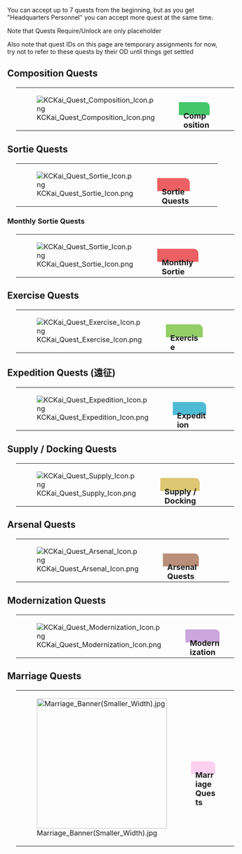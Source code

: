{{Vitaportal}}
{{Under Construction
|Scope  = article
|Desc   = dedicated to KanColle Kai.
|Help   = & providing updates & enhancing the page appearance & content.
|Missing Information = Update, add, correct, rearrange every content here according to Japanese source and personal play experience
|Page Adopted   = 
}}

You can accept up to 7 quests from the beginning, but as you get "Headquarters Personnel" you can accept more quest at the same time.

Note that Quests Require/Unlock are only placeholder

Also note that quest IDs on this page are temporary assignments for now, try not to refer to these quests by their OD until things get settled

== Composition Quests ==

<div style="width:100%;margin:20px;">
{| width="100%"
| style="width:50px;" |[[File:KCKai_Quest_Composition_Icon.png|left]]
|<div style="background: #43C769; width: 50%; height: 20px; padding: 5px 0px 5px 10px; border-top-right-radius: 10px;"><font size="4">'''Composition Quests'''</font></div>
|}
</div>
<div style="position: relative; max-width: 1200px; margin:10px;">{{QuestList|
{{Quest
|ID = V101
|Use_ID = A101
|Title_JP = はじめての「編成」！
|Title_EN = The First Organization
|Requirements = Have 2 ships in your main fleet
|Rewards_RSC = 30 / 30 / 0 / 0
|Rewards_Items = {{ShipLink|Shirayuki}}
|Note = Requires: [[#V601|V601]] <br />Unlocks: [[#A2|A2]], [[#VC1|VC1]]
}}
{{Quest
|ID = V102
|Use_ID = A102
|Title_JP = 「駆逐隊」を編成せよ！
|Title_EN = Organize a Destroyer Division
|Requirements = Have 4+ [[Ship Class#Destroyer .28DD.29|Destroyers]] in your fleet
|Rewards_RSC = 50 / 50 / 50 / 0
|Rewards_Items = [[File:Instant construction 2.png|30px|link=Construction]] X 1
|Note = Requires: [[#V101|V101]] <br />Unlocks: [[#A3|A3]]
}}
{{Quest
|ID = V103
|Use_ID = A103
|Title_JP =「水雷戦隊」を編成せよ！
|Title_EN = Organize a Torpedo Squadron
|Requirements = Consists of a [[Ship Class#Light Cruiser .28CL.29|Light Cruiser]] as your flagship and Multiple [[Ship Class#Destroyer .28DD.29|Destroyers]]. 1CL2DD is the minimum requirement for completion. (browser ver. need 3+DD)
|Rewards_RSC = 60 / 60 / 0 / 30
|Rewards_Items = [[File:Development material.png|30px|link=Construction]]<br />100 Points
|Note = Requires: [[#V102|V102]]<br />Unlocks: [[#A4|A4]], [[#A5|A5]], [[#VC7|VC7]]
}}
{{Quest
|ID = V104
|Use_ID = A104
|Title_JP = 大規模艦隊を編成せよ！
|Title_EN = Form a Six Ship Fleet
|Requirements = Have 6 ships in your fleet
|Rewards_RSC = 70 / 0 / 70 / 0
|Rewards_Items = <font color = #FF0000>Unlock Second Fleet<br />Expeditions</font>
|Note = Requires: [[#V103|V103]] <br />Unlocks: [[#A6|A6]], [[#A9|A9]]
}}
{{Quest
|ID = V105
|Use_ID = A105
|Title_JP = 軽巡2隻を擁する隊を編成せよ！
|Title_EN = Organize a Fleet of 2 Light Cruisers
|Requirements = Have 2 [[Ship_Class#Light_Cruiser_.28CL.29|Light Cruisers]] in your fleet
|Rewards_RSC = 80 / 80 / 0 / 0
|Rewards_Items = [[File:Development material.png|30px|link=Construction]] X 2
|Note = Requires: [[#V103|V103]] <br />Unlocks: [[#A7|A7]], [[#A8|A8]], [[#VB22|VB22]], [[#F11|F11]]
}}
{{Quest
|ID = V106
|Use_ID = A106
|Title_JP = 「重巡戦隊」を編成せよ！
|Title_EN = Organize a Heavy Cruiser Division
|Requirements = Have 2 [[Ship Class#Heavy Cruiser .28CA.29|Heavy Cruisers]] in your fleet <font color="red">(Aviation Cruisers don't count)</font>
|Rewards_RSC = 0 / 100 / 0 / 50
|Rewards_Items = [[File:Instant construction 2.png|30px|link=Construction]] X 1 [[File:Development material.png|30px|link=Construction]] X 1
|Note = Requires: [[#V104|V104]], [[#V105|V105]] <br >Unlocks: [[#A14|A14]], [[#VB7|VB7]]
}}
{{Quest
|ID = V107
|Use_ID = A107
|Title_JP = 「空母機動部隊」を編成せよ！
|Title_EN = Organize a Carrier Task Force
|Requirements = Have an [[Ship_Class#Regular_Aircraft_Carrier_.28CV.29|Aircraft Carrier]] / [[Ship_Class#Light_Aircraft_Carrier_.28CVL.29|Light Aircraft Carrier]] and 3 [[Ship_Class#Destroyer_.28DD.29|Destroyers]] in your main fleet
|Rewards_RSC = 100 / 0 / 100 / 100
|Rewards_Items = [[File:Development material.png|30px|link=Construction]] X 1 [[File:Instant repair 2.png|30px|link=Tutorial:_FAQ#What_are_buckets.3F]] X 2
|Note = Requires: [[#V106|V106]]<br />Unlocks: [[#A13|A13]]
}}
{{Quest
|ID = V108
|Use_ID = A108
|Title_JP = 「天龍」型軽巡姉妹の全2艦を編成せよ！
|Title_EN = Organize both Sisters of the [[Ship Class#Tenryuu-class|Tenryuu-class]] Light Cruisers
|Requirements = Have {{ShipLink|Tenryuu}} and {{ShipLink|Tatsuta}} in your main fleet
|Rewards_RSC = 100 / 100 / 100 / 50
|Rewards_Items = [[File:Instant construction 2.png|30px|link=Construction]] X  <br /> 100 Points
|Note = Requires: [[#V105|V105]] <br />Unlocks: [[#A17|A17]]
}}
{{Quest
|ID = V109
|Use_ID = A109
|Title_JP = 「川内」型軽巡姉妹の全3艦を編成せよ！
|Title_EN = Organize All 3 Sisters of the [[Ship_Class#Sendai-class|Sendai-class]] Light Cruisers
|Requirements = Have {{ShipLink|Sendai}}, {{ShipLink|Jintsuu}}, and {{ShipLink|Naka}} in the same fleet
|Rewards_RSC = 0 / 0 / 0 / 0
|Rewards_Items = <font color="red">Unlocks the fifth fleet</font> <br /> 200 Points
|Note = Requires: [[#V238|V238]], [[#V304|V304]] <br />Unlocks: [[#A15|A15]], [[#G4|G4]], [[#VB14|VB14]]
}}
{{Quest
|ID = V110
|Use_ID = A110
|Title_JP = 「妙高」型重巡姉妹の全4隻を編成せよ！
|Title_EN = Organize All 4 Sisters of the [[Ship_Class#Myoukou-class|Myoukou-class]] Heavy Cruisers
|Requirements = Have {{ShipLink|Myoukou}}, {{ShipLink|Nachi}}, {{ShipLink|Ashigara}}, and {{ShipLink|Haguro}} in your main fleet
|Rewards_RSC = 150 / 100 / 150 / 100
|Rewards_Items = [[File:Development material.png|30px|link=Construction]] X 2 [[File:Instant repair 2.png|30px|link=Tutorial:_FAQ#What_are_buckets.3F]] X 1
|Note = Requires: [[#V109|V109]] <br />Unlocks: [[#A16|A16]]
}}
{{Quest
|ID = V111
|Use_ID = A111
|Title_JP = 「扶桑」型戦艦姉妹の全２艦を編成せよ！
|Title_EN = Organize both Sisters of the [[Ship Class#Fusou-class|Fusou-class]] Battleships!
|Requirements = Have {{ShipLink|Fusou}} and {{ShipLink|Yamashiro}} in the same fleet
|Rewards_RSC = 200 / 200 / 200 / 200
|Rewards_Items = [[File:Development material.png|30px|link=Construction]] X 2 [[File:Instant repair 2.png|30px|link=Tutorial:_FAQ#What_are_buckets.3F]] X 2
|Note = Requires: [[#V108|V108]] <br />Unlocks: [[#A18|A18]] 
}} 
{{Quest
|ID = V112
|Use_ID = A112
|Title_JP = 「伊勢」型戦艦姉妹の全２隻を編成せよ！
|Title_EN = Organize both Sisters of the [[Ship Class#Ise-class|Ise-class]] Battleships!
|Requirements = Have {{ShipLink|Ise}} and {{ShipLink|Hyuuga}} in the same fleet
|Rewards_RSC = 300 / 200 / 300 / 200
|Rewards_Items = [[File:Development material.png|30px|link=Construction]] X 2 [[File:Instant repair 2.png|30px|link=Tutorial:_FAQ#What_are_buckets.3F]] X 2
|Note = Requires: [[#V111|V111]] 
}} 
{{Quest
|ID = V113
|Use_ID = A113
|Title_JP = 戦艦と重巡による主力艦隊を編成せよ！
|Title_EN = Organize the Main Fleet with a Battleship and Heavy Cruisers
|Requirements = Have a [[Ship_Class#Battleship_.28BB.29|Battleship]] and 2 [[Ship_Class#Heavy_Cruiser_.28CA.29|Heavy Cruisers]] in any of your fleets
<font color="red">(Aviation Battleships don't count)</font>
|Rewards_RSC = 0 / 200 / 200 / 0
|Rewards_Items = [[File:Instant construction 2.png|30px|link=Construction]] X 2 <br/> 200 Points
|Note = Requires: [[#V107|V107]] <br />Unlocks: [[#A19|A19]], [[#A20|A20]]
}}
{{Quest
|ID = V114
|Use_ID = A114
|Title_JP = 「南雲機動部隊」を編成せよ！
|Title_EN = Organize the Nagumo Carrier Task Force
|Requirements = Have {{ShipLink|Akagi}}, {{ShipLink|Kaga}}, {{ShipLink|Hiryuu}}, and {{ShipLink|Souryuu}} in one of your fleets
|Rewards_RSC = 300 / 300 / 300 / 700
|Rewards_Items = <font color="red">Unlocks the eighth fleet</font> <br />1000 Points 
|Note = Requires: [[#V113|V113]],[[#V118|V118]] <br />Unlocks: ?
}}
{{Quest
|ID = V115
|Use_ID = A115
|Title_JP = 第2艦隊を編成せよ！
|Title_EN = Organize the Second Fleet
|Requirements = Have a flagship in your second fleet
|Rewards_RSC = 100 / 100 / 200 / 0
|Rewards_Items = [[File:Development material.png|30px|link=Construction]] X 1<br />200 Points
|Note = Requires: [[#V104|V104]] <br />Unlocks: [[#VB4|VB4]]
}}
{{Quest
|ID = V116
|Use_ID = A116
|Title_JP = 「水上機母艦」を配備せよ！
|Title_EN = Deploy a Seaplane Tender
|Requirements = Have a [[Ship_Class#Seaplane_Tender_.28AV.29|Seaplane Tender]] in your fleet
|Rewards_RSC = 0 / 0 / 0 / 200
|Rewards_Items = [[File:Development material.png|30px|link=Construction]] X 1<br /> 100 Points
|Note = Requires: [[#V104|V104]] <br />Unlocks: [[#A10|A10]], [[#A45|A45]]
}}
{{Quest
|ID = V117
|Use_ID = A117
|Title_JP = 第2艦隊で空母機動部隊を編成せよ！
|Title_EN = Organize a Carrier Task Force in Your Second Fleet
|Requirements = Have an [[Ship_Class#Regular_Aircraft_Carrier_.28CV.29|Aircraft Carrier]] / [[Ship_Class#Light_Aircraft_Carrier_.28CVL.29|Light Aircraft Carrier]] and 3 [[Ship_Class#Destroyer_.28DD.29|Destroyers]] in your '''SECOND''' fleet
|Rewards_RSC = 100 / 0 / 0 / 200
|Rewards_Items = [[File:Instant construction 2.png|30px|link=Construction]] X 2<br />300 Points
|Note = Requires: [[#V215|V215]] <br />Unlocks: [[#VB10|VB10]]
}}
{{Quest
|ID = V118
|Use_ID = A118
|Title_JP = 「金剛」型による高速戦艦部隊を編成せよ！
|Title_EN = Organize a Fast Battleship Force with the [[Ship_Class#Kongou-class|Kongou-class]]
|Requirements = Have {{ShipLink|Kongou}}, {{ShipLink|Hiei}}, {{ShipLink|Haruna}}, and {{ShipLink|Kirishima}} in your main fleet
|Rewards_RSC = 0 / 0 / 400 / 0
|Rewards_Items =  <font color="red">Unlocks the seventh fleet</font> <br />400 Points 
|Note = Requires: [[#V110|V110]], [[#V239|V239]] <br />Unlocks: [[#WF01|WF01]]
}}
{{Quest
|ID = V119
|Use_ID = A119
|Title_JP = 「三川艦隊」を編成せよ！
|Title_EN = Organize the Mikawa Fleet
|Requirements = Have {{ShipLink|Choukai}}, {{ShipLink|Aoba}}, {{ShipLink|Kako}}, {{ShipLink|Furutaka}}, and {{ShipLink|Tenryuu}} in any of your fleets, with one additional '''FAST''' ship
|Rewards_RSC = 400 / 0 / 300 / 0
|Rewards_Items = [[File:Instant repair 2.png|30px|link=Tutorial:_FAQ#What_are_buckets.3F]] X 3<br />400 points
|Note = Requires: [[#V113|V113]] <br />Unlocks: [[#A21|A21]], [[#VB19|VB19]]
}}
{{Quest
|ID = V120
|Use_ID = A120
|Title_JP = 「第六駆逐隊」を編成せよ！
|Title_EN = Organize the 6th Destroyer Division
|Requirements = Have '''ONLY''' {{ShipLink|Akatsuki}}, {{ShipLink|Hibiki}}, {{ShipLink|Ikazuchi}} and {{ShipLink|Inazuma}} in any of your fleets
|Rewards_RSC = 150 / 150 / 0 / 0
|Rewards_Items = [[File:EmergencyRepair.png|30px|link=Repair Team]][[Repair Team]] <br /> 200 Points
|Note = Requires: [[#V116|V116]] <br />Unlocks: [[#A28|A28]], [[#VB20|VB20]], [[#VB25|VB25]]
}}
{{Quest
|ID = V121
|Use_ID = A121
|Title_JP = 「第四戦隊」を編成せよ！
|Title_EN = Organize the 4th Cruiser Division
|Requirements = Have {{ShipLink|Takao}}, {{ShipLink|Atago}}, {{ShipLink|Choukai}}, and {{ShipLink|Maya}} in any of your fleets
|Rewards_RSC = 300 / 150 / 0 / 0
|Rewards_Items = [[File:Development material.png|30px|link=Construction]] X 4 <br />400 Points
|Note = Requires: [[#V119|V119]] <br />Unlocks:  [[#A22|A22]], [[#A24|A24]], [[#A25|A25]], [[#A27|A27]], [[#A29|A29]], [[#VB45|VB45]]
}}
{{Quest
|ID = V122
|Use_ID = A122
|Title_JP = 「西村艦隊」を編成せよ！
|Title_EN = Organize the Nishimura Fleet
|Requirements = Have {{ShipLink|Fusou}}, {{ShipLink|Yamashiro}}, {{ShipLink|Mogami}}, and {{ShipLink|Shigure}} in any of your fleets
|Rewards_RSC = 200 / 200 / 200 / 0
|Rewards_Items = [[File:Food supply ship mamiya.png|30px|link=Fatigue]][[Glossary#Food_supply_ship_Mamiya|"Mamiya"]] X 1 <br />500 Points
|Note = Requires: [[#V121|V121]] <br />Unlocks: [[#A23|A23]], [[#A26|A26]], [[#VB47|VB47]]
}}
{{Quest
|ID = V123
|Use_ID = A123
|Title_JP = 「第五航空戦隊」を編成せよ！
|Title_EN = Organize the 5th Carrier Division
|Requirements = Have both {{ShipLink|Shoukaku}}, {{ShipLink|Zuikaku}}, and 2 [[Ship_Class#Destroyer_.28DD.29|Destroyers]] in any of your fleets
|Rewards_RSC = 500 / 0 / 0 / 500
|Rewards_Items = [[File:Headquarters Personnel.png|30px|link=#Introduction]][[#Introduction|"Headquarters Personnel"]] X 1 <br />700 points
|Note = Requires: [[#V122|V122]] <br />Unlocks: [[#A41|A41]], [[#A46|A46]], [[#A56|A56]]?, [[#VB48|VB48]]
}}
{{Quest
|ID = V124
|Use_ID = A124
|Title_JP = 新「三川艦隊」を編成せよ！
|Title_EN = Organize the New Mikawa Fleet
|Requirements = Have {{ShipLink|Choukai}}, {{ShipLink|Aoba}}, {{ShipLink|Kinugasa}}, {{ShipLink|Kako}}, {{ShipLink|Furutaka}}, and {{ShipLink|Tenryuu}} in any of your fleets
|Rewards_RSC = 400 / 0 / 300 / 0
|Rewards_Items = [[File:Food supply ship mamiya.png|30px|link=Fatigue]][[Glossary#Food_supply_ship_Mamiya|"Mamiya"]] X 1 <br />450 Points
|Note = Requires: [[#V121|V121]] <br />Unlocks: [[#B16|B16]]
}}
{{Quest
|ID = V125
|Use_ID = A125
|Title_JP = 潜水艦隊を編成せよ！
|Title_EN = Organize a Submarine Fleet
|Requirements = Have '''ONLY''' 2 or more [[Ship_Class#Submarine_.28SS.29|Submarines]] in any one of your fleets
|Rewards_RSC = 150 / 150 / 0 / 0
|Rewards_Items = [[File:EmergencyRepair.png|30px|link=Repair Team]][[Repair Team]] <br /> 200 Points
|Note = Requires: [[#V121|V121]] <br />Unlocks: [[#VB34|VB34]]
}}
{{Quest
|ID = V126
|Use_ID = A126
|Title_JP = 航空水上打撃艦隊を編成せよ！
|Title_EN = Organize an Aviation Surface Attack Fleet
|Requirements = Have '''ONLY''' 2 [[Ship_Class#Aviation_Battleship_.28BBV.29|Aviation Battleships]] and 2 [[Ship_Class#Aviation_Cruiser_.28CAV.29|Aviation Cruisers]] in any of your fleets
|Rewards_RSC = 0 / 0 / 250 / 250
|Rewards_Items = [[Zuiun]] X 2 <br />400 Points
|Note = Requires: [[#V122|V122]] <br />Unlocks: [[#VB56|VB56]]
}}
{{Quest
|ID = V127
|Use_ID = A127
|Title_JP = 中規模潜水艦隊を編成せよ！
|Title_EN = Organize a Medium-sized Submarine Fleet
|Requirements = Have '''ONLY''' 3 or more [[Ship_Class#Submarine_.28SS.29|Submarines]] in any one of your fleets
|Rewards_RSC = 150 / 150 / 0 / 0
|Rewards_Items = [[File:Food supply ship irako.png|30px|link=Fatigue]][[Fatigue#Food_Supply_Ship_.22Irako.22|"Irako"]] X 1 <br />300 Points 
|Note = Requires: [[#V121|V121]] <br />Unlocks: [[#A37|A37]], [[#D5|D5]]
}}
{{Quest
|ID = V128
|Use_ID = A128
|Title_JP = 「第六戦隊」を編成せよ！
|Title_EN = Organize the 6th Cruiser Division
|Requirements = Have {{ShipLink|Furutaka}}, {{ShipLink|Kako}}, {{ShipLink|Kinugasa}}, and {{ShipLink|Aoba}} in any of your fleets
|Rewards_RSC = 300 / 300 / 0 / 0
|Rewards_Items = [[File:Food supply ship irako.png|30px|link=Fatigue]][[Fatigue#Food_Supply_Ship_.22Irako.22|"Irako"]] X 1 <br />350 Points 
|Note = Requires: [[#V120|V120]] <br />Unlocks: [[#A36|A36]], [[#VB32|VB32]]
}}
{{Quest
|ID = V129
|Use_ID = A129
|Title_JP =「第五艦隊」を編成せよ！
|Title_EN = Organize the 5th Fleet
|Requirements = Have {{ShipLink|Nachi}}, {{ShipLink|Ashigara}}, {{ShipLink|Tama}}, and {{ShipLink|Kiso}} in any of your fleets
|Rewards_RSC = 350 / 0 / 350 / 0
|Rewards_Items = [[File:Instant repair 2.png|30px|link=Tutorial:_FAQ#What_are_buckets.3F]] X 3 <br />350 Points
|Note = Requires: [[#V121|V121]] <br />Unlocks: [[#A30|A30]]
}}
{{Quest
|ID = V130
|Use_ID = A130
|Title_JP =「第一水雷戦隊」を編成せよ！
|Title_EN = Organize the 1st Torpedo Squadron
|Requirements = Have {{ShipLink|Abukuma}}, {{ShipLink|Akebono}}, {{ShipLink|Ushio}}, {{ShipLink|Kasumi}}, and {{ShipLink|Shiranui}} in your fleet.
|Rewards_RSC = 200 / 300 / 0 / 0
|Rewards_Items =  [[File:EmergencyRepair.png|30px|link=Repair Team]][[Repair Team]] X 1 <br /> 350 Points
|Note = Requires: [[#V129|V129]] <br />Unlocks: 
}}
{{Quest
|ID = V131
|Use_ID = A131
|Title_JP =「第八駆逐隊」を編成せよ！
|Title_EN = Organize the 8th Destroyer Division
|Requirements = Have {{ShipLink|Asashio}}, {{ShipLink|Michishio}}, {{ShipLink|Ooshio}}, and {{ShipLink|Arashio}} in your fleet.
|Rewards_RSC = 180 / 180 / 0 / 0
|Rewards_Items = Combat Ration X 1 <br /> 200 Points
|Note = Requires: [[#V125|V125]] <br />Unlocks: 
}}
{{Quest
|ID = V132
|Use_ID = A132
|Title_JP = 「第十八駆逐隊」を編成せよ！
|Title_EN = Organize the 18th Destroyer Division
|Requirements = Have '''ONLY''' {{ShipLink|Kasumi}}, {{ShipLink|Arare}}, {{ShipLink|Kagerou}}, and {{ShipLink|Shiranui}} in any of your fleets
|Rewards_RSC = 180 / 180 / 0 / 0
|Rewards_Items = [[File:Combat_Provisions_Icon.png|30px|link=Combat_Provisions]][[Combat_Provisions|Combat Ration]] X 1 <br />200 points
|Note = Requires: [[#V239|V239]] <br />Unlocks: [[#A42|A42]], [[#A47|A47]], [[#B21|B21]] 
}}
{{Quest
|ID = V133
|Use_ID = A133
|Title_JP =「第三十駆逐隊(第一次)」を編成せよ！
|Title_EN = Organize the 30th Destroyer Division(1st gen?)
|Requirements = Have '''ONLY''' {{ShipLink|Mutsuki}}, {{ShipLink|Kisaragi}}, {{ShipLink|Yayoi}}, and {{ShipLink|Mochizuki}} in your fleet.
|Rewards_RSC = 230 / 230 / 0 / 0
|Rewards_Items = Combat Ration X 1 <br /> 200 Points
|Note = Requires: [[#V131|V131]] <br />Unlocks: 
}}
{{Quest
|ID = V134
|Use_ID = A134
|Title_JP =式の準備！(その参)
|Title_EN = Preparation for the Ceremony (Part III)
|Requirements = Have a level 90 to 99 ship as your flagship in your first fleet <br>See #WA01|WA01 for Marriage preparations.
|Rewards_RSC = 88 / 88 / 88 / 88
|Rewards_Items = [[File:Furniture box large.jpg|30px|link=Furniture]] X 1<br /> 300 Points
|Note = Requires: [[#V306|V306]] <br />Unlocks: 
}}
{{Quest
|ID = V135
|Use_ID = A135
|Title_JP =新たなる旅立ち！
|Title_EN = A New Voyage!
|Requirements = Have a Level 100 ship as your flagship along with five others in your first fleet 
|Rewards_RSC = 300 / 300 / 300 / 300
|Rewards_Items = [File:EmergencyRepair.png|30px|link=Emergency Repair Goddess]][[Emergency Repair Goddess]]
|Note = Requires: [[#V245|V245]] <br />Unlocks: 
}}
{{Quest
|ID = V136
|Use_ID = A136
|Title_JP =「第三十駆逐隊(第一次)」を編成せよ！
|Title_EN = Organize the 30th Destroyer Division(1st gen?)
|Requirements = Have '''ONLY''' {{ShipLink|Mutsuki}}, {{ShipLink|Yayoi}}, {{ShipLink|Uzuki}}, and {{ShipLink|Mochizuki}} in your fleet.
|Rewards_RSC = 230 / 230 / 0 / 0
|Rewards_Items = [[File:EmergencyRepair.png|30px|link=Repair Team]][[Repair Team]] X 1 <br /> 300 Points
|Note = Requires: [[#V133|V133]] <br />Unlocks: 
}}
{{Quest
|ID = V137
|Use_ID = A137
|Title_JP =「第五戦隊」を編成せよ！
|Title_EN = Organize the 5th Fleet
|Requirements = Have {{ShipLink|Myoukou}}, {{ShipLink|Nachi}}, and {{ShipLink|Haguro}} in your fleet
|Rewards_RSC = 0 / 350 / 350 / 0
|Rewards_Items = [[File:Development material.png|30px|link=Construction]] X 4  <br /> 400 Points
|Note = Requires: [[#V248|V248]] <br />Unlocks: [[#|]]
}}
{{Quest
|ID = V138
|Use_ID = A138
|Title_JP = 新編「第二航空戦隊」を編成せよ！
|Title_EN = Organize the New 2nd Carrier Division
|Requirements = Have {{ShipLink|Hiryuu/Kai Ni|link=Hiryuu}}(Kai-2) as flagship, {{ShipLink|Souryuu}} and 2 [[Ship_Class#Destroyer_.28DD.29|Destroyers]] in any of your fleets
|Rewards_RSC = 200 / 200 / 0 / 400
|Rewards_Items = [[File:Development material.png|30px|link=Construction]] X 2 <br />700 Points 
|Note = Requires: [[#V128|V128]] <br />Unlocks: [[#VB21|VB21]]
}}
{{Quest
|ID = V139
|Use_ID = A139
|Title_JP = 潜水艦隊「第六艦隊」を編成せよ！
|Title_EN = Organize the Submarine Fleet: "6th Fleet"
|Requirements = Have a [[Ship_Class#Submarine_Tender_.28AS.29|Submarine Tender]] as flagship and 4 [[Ship_Class#Submarine_.28SS.29|Submarines]] or more in any of your fleets
|Rewards_RSC = 250 / 250 / 0 / 0
|Rewards_Items = [[File:Food supply ship irako.png|30px|link=Fatigue]][[Fatigue#Food_Supply_Ship_.22Irako.22|"Irako"]] X 1 <br /> 400 Points
|Note = Requires: [[#V127|V127]] <br />Unlocks: ?
}}
{{Quest
|ID = V140
|Use_ID = A140
|Title_JP = 新型電探を配備せよ！
|Title_EN = Test the new RADAR
|Requirements = Have {{ShipLink|Myoukou Kai Ni|link=Myoukou}}(Kai-2) as the flagship of your main fleet.
|Rewards_RSC = 300 / 0 / 0 / 300
|Rewards_Items = ?
|Note = Requires: [[#V137|V137]] <br />Unlocks: ?
}}
{{Quest
|ID = V141
|Use_ID = A141
|Title_JP = 再編成「第二航空戦隊」を強化せよ！
|Title_EN = Strengthen the Reorganized 2nd Carrier Division
|Requirements = Have {{ShipLink|Souryuu/Kai Ni|link=Souryuu}}(Kai-2) as flagship with {{ShipLink|Hiryuu/Kai Ni|link=Hiryuu}}(Kai-2) and 2 [[Ship_Class#Destroyer_.28DD.29|Destroyers]] in any of your fleets
|Rewards_RSC = 0 / 0 / 0 / 450
|Rewards_Items = [[File:Development material.png|30px|link=Construction]] X 4 <br />800 Points
|Note = Requires: [[#V250|V250]] <br />Unlocks: [[#VB51|VB51]],[[#F24|F24]] (?)
}}
{{Quest
|ID = V142
|Use_ID = A142
|Title_JP = 「新型正規空母」を配備せよ！
|Title_EN = Deploy a New Standard Aircraft Carrier
|Requirements = Have {{ShipLink|Unryuu}}, {{ShipLink|Amagi}} or {{ShipLink|Katsuragi}} in your first fleet as flagship
|Rewards_RSC = 100 / 100 / 100 / 400
|Rewards_Items = [[File:Instant construction 2.png|30px|link=Construction]] X 2<br />500 Points
|Note = Requires: [[#V123|V123]] <br />Unlocks: [[#VB49|VB49]]
}}
{{Quest
|ID = V143
|Use_ID = A143
|Title_JP = 主力戦艦部隊「第二戦隊」を編成せよ！
|Title_EN = Organize the Main Battleship Force: "The 2nd Squadron"
|Requirements = Have {{ShipLink|Nagato}}, {{ShipLink|Mutsu}}, {{ShipLink|Fusou}}, and {{ShipLink|Yamashiro}} in any of your fleets
|Rewards_RSC = 0 / 250 / 250 / 0
|Rewards_Items = [[File:Instant repair 2.png|30px|link=Tutorial:_FAQ#What_are_buckets.3F]] X 3 <br />800 Points
|Note = Requires: [[#V132|V132]] <br />Unlocks: [[#VB37|VB37]]
}}
{{Quest
|ID = V144
|Use_ID = A144
|Title_JP = 戦艦を主力とした水上打撃部隊を編成せよ！
|Title_EN = Organize a Surface Attack Fleet with Battleships Comprising the Main Force
|Requirements = Have 3 of any ship from either the [[Ship_Class#Nagato-class|Nagato]], [[Ship_Class#Ise-class|Ise]], [[Ship_Class#Fusou-class|Fusou]], or [[Ship_Class#Yamato-class|Yamato]] classes and 1 [[Ship_Class#Light_Cruiser_.28CL.29|Light Cruiser]] in any of your fleets
|Rewards_RSC = 400 / 400 / 0 / 0
|Rewards_Items = [[File:Development material.png|30px|link=Construction]] X 3 <br />400 Points 
|Note = Requires: [[#V257|V257]] <br />Unlocks: [[#VB38|VB38]], [[#VB39|VB39]]
}}
{{Quest
|ID = V145
|Use_ID = A145
|Title_JP = 改修工廠を準備せよ！
|Title_EN = Prepare the Improvement Arsenal
|Requirements = Have {{ShipLink|Akashi}} as flagship in your first fleet
|Rewards_RSC = 100 / 0 / 100 / 0
|Rewards_Items = [[File:Improvement Materials.png|30px|link=Akashi's_Improvement_Arsenal]] X 5 <br />200 Points 
|Note = Requires: [[#V116|V116]], [[#V297|V297]] <br />Unlocks: [[#F17|F17]]
}}
{{Quest
|ID = V146
|Use_ID = A146
|Title_JP = 「西村艦隊」を再編成せよ！
|Title_EN = Organize the Nishimura Fleet
|Requirements = Have {{ShipLink|Fusou}}, {{ShipLink|Yamashiro}}, {{ShipLink|Mogami}}, {{ShipLink|Shigure}}, and {{ShipLink|Michishio}} in your main fleet.
|Rewards_RSC = 300 / 300 / 0 / 0
|Rewards_Items = [[File:Improvement Materials.png|30px|link=Akashi's_Improvement_Arsenal]] X 3 <br /> 600 Points
|Note = Requires: [[#V137|V137]], [[#V224|V224]] <br />Unlocks: [[#VB37|VB37]]
}}
{{Quest
|ID = V147
|Use_ID = A147
|Title_JP = 軽快な「水上反撃部隊」を編成せよ！
|Title_EN = Organize a Light Surface Counterattack Fleet
|Requirements = Have {{ShipLink|Kasumi}} as flagship, {{ShipLink|Ashigara}}, 1 [[Ship_Class#Light_Cruiser_.28CL.29|Light Cruiser]], and 3 [[Ship_Class#Destroyer_.28DD.29|Destroyers]] in any of your fleets
|Rewards_RSC = 250 / 250 / 0 / 50
|Rewards_Items = [[File:Instant repair 2.png|30px|link=Tutorial:_FAQ#What_are_buckets.3F]] X 3 <br />[[File:Development material.png|30px|link=Construction]] X 3
|Note = Requires: [[#V123|V123]] <br />Unlocks: [[#VB54|VB54]]
}}
{{Quest
|ID = V148
|Use_ID = A148
|Title_JP = 「第十一駆逐隊」を編成せよ！
|Title_EN = Organize the 11th Destroyer Division
|Requirements = Have '''ONLY''' {{ShipLink|Fubuki}}, {{ShipLink|Shirayuki}}, {{ShipLink|Hatsuyuki}}, and {{ShipLink|Murakumo}} in any of your fleets
|Rewards_RSC = 110 / 110 / 110 / 0
|Rewards_Items = [[File:Combat_Provisions_Icon.png|30px|link=Combat_Provisions]][[Combat_Provisions|Combat Ration]] X 1 <br />200 Points 
|Note = Requires: [[#V132|V132]] <br />Unlocks: [[#VB50|VB50]]
}}
{{Quest
|ID = V149
|Use_ID = A149
|Title_JP = 「第二一駆逐隊」を編成せよ！
|Title_EN = Organize the 21st Destroyer Division
|Requirements = Have '''ONLY''' {{ShipLink|Hatsuharu}}, {{ShipLink|Nenohi}}, {{ShipLink|Wakaba}} and {{ShipLink|Hatsushimo}} in any of your fleets
|Rewards_RSC = 210 / 210 / 0 / 0
|Rewards_Items = Combat Ration X 1  <br /> 200 Points
|Note = Requires: [[#V266|V266]] <br>Unlocks: [[#|]]
}}
{{Quest
|ID = V150
|Use_ID = A150
|Title_JP = 「第二二駆逐隊」を編成せよ！
|Title_EN = Organize the 22nd Destroyer Division
|Requirements = Have '''ONLY''' {{ShipLink|Satsuki}}, {{ShipLink|Fumizuki}}, {{ShipLink|Nagatsuki}} and 1 more [[Ship_Class#Destroyer_.28DD.29|Destroyers]] in your  main fleet.
|Rewards_RSC = 220 / 220 / 0 / 0
|Rewards_Items = Combat Ration X 1   <br /> 200 Points
|Note = Requires: [[#V270|V270]] <br>Unlocks: [[#|]]
}}
{{Quest
|ID = V151
|Use_ID = A151
|Title_JP = 「三川艦隊」を新編、突入準備せよ！
|Title_EN = Organize the New Edition of the Mikawa Fleet
|Requirements = Have {{ShipLink|Choukai/Kai Ni|link=Choukai}}(Kai-2) as the flagship and any 5 of {{ShipLink|Aoba}}, {{ShipLink|Kinugasa}}, {{ShipLink|Kako}}, {{ShipLink|Furutaka}}, {{ShipLink|Tenryuu}}, or {{ShipLink|Yuubari}} in your  main fleet.
|Rewards_RSC = 300 / 300 / 0 / 0
|Rewards_Items = [[File:Food supply ship mamiya.png|30px|link=Fatigue]][[Glossary#Food_supply_ship_Mamiya|"Mamiya"]] X 1   <br /> 500 Points
|Note = Requires: [[#V136|V136]],[[#V227|V227]] <br>Unlocks: [[#|]]
}}
{{Quest
|ID = V152
|Use_ID = A152
|Title_JP = 「第十八戦隊」を新編成せよ！
|Title_EN = Organize the 18th Squadron
|Requirements = Have {{ShipLink|Tenryuu}}, {{ShipLink|Tatsuta}}, and 2 more ships in one of your fleets.
|Rewards_RSC = 180 / 180 / 0 / 180
|Rewards_Items = ?
|Note = Requires: [[#V111|V111]], [[#V273|V273]] <br>Unlocks: [[#|]]
}}
{{Quest
|ID = V153
|Use_ID = A153
|Title_JP = 海上突入部隊を編成せよ！
|Title_EN = Organize the surface attack fleet
|Requirements = Have {{ShipLink|Hiei}}, {{ShipLink|Kirishima}}, {{ShipLink|Nagara}}, {{ShipLink|Akatsuki}}, {{ShipLink|Ikazuchi}}, and {{ShipLink|Inazuma}} in one of your fleets.
|Rewards_RSC = 0 / 300 / 0 / 0
|Rewards_Items = Repair Goddess X 1 <br /> 550 Points
|Note = Requires: [[#V227|V227]] <br>Unlocks: [[#|]]
}}
{{Quest
|ID = V154
|Use_ID = A154
|Title_JP = 新編「第六駆逐隊」を編成せよ！
|Title_EN = Organize the new 6th Destroyer Division
|Requirements = Have {{ShipLink|Akatsuki/Kai Ni|link=Akatsuki}}(Kai-2) as Flagship with {{ShipLink|Hibiki}}, {{ShipLink|Ikazuchi}}, and {{ShipLink|Inazuma}} in one of your fleets.
|Rewards_RSC = 150 / 150 / 0 / 0
|Rewards_Items = Searchlight
|Note = Requires: [[#V224|V224]] <br>Unlocks: [[#|]]
}}
{{Quest
|ID = V155
|Use_ID = A155
|Title_JP = 「第一水雷戦隊」北方突入準備！
|Title_EN = 1st Torpedo Squadron, Assemble! (North into the preparation??)
|Requirements = Have {{ShipLink|Abukuma}} as Flagship with {{ShipLink|Hibiki}}, {{ShipLink|Hatsushimo}}, {{ShipLink|Wakaba}}, {{ShipLink|Samidare}}, and {{ShipLink|Shimakaze}} in your main fleet.
|Rewards_RSC = 200 / 200 / 0 / 0
|Rewards_Items = [[File:Instant repair 2.png|30px|link=Tutorial:_FAQ#What_are_buckets.3F]] X 2 <br /> 400 Points
|Note = Requires: [[#V201|V201]], [[#V240|V240]] <br>Unlocks: [[#|]]
}}
{{Quest
|ID = V156
|Use_ID = A156
|Title_JP = 「第一水雷戦隊」北方再突入準備！
|Title_EN = 1st Torpedo Squadron, Assemble again! (North into the preparation??)
|Requirements = Have {{ShipLink|Abukuma/Kai Ni|link=Abukuma}}(Kai-2) as Flagship with {{ShipLink|Hibiki}}, {{ShipLink|Yuugumo}}, {{ShipLink|Naganami}}, {{ShipLink|Akigumo}}, and {{ShipLink|Shimakaze}} in your main fleet.
|Rewards_RSC = 300 / 300 / 0 / 0
|Rewards_Items = [[File:Instant repair 2.png|30px|link=Tutorial:_FAQ#What_are_buckets.3F]] X 3 <br /> 500 Points
|Note = Requires: [[#V309|V309]] <br>Unlocks: [[#|]]
}}
{{Quest
|ID = V157
|Use_ID = A157
|Title_JP = 「赤城」に艦攻「村田隊」を配属せよ！
|Title_EN = Assign the KanOsamu Murata Corps to Akagi！
|Requirements = 秘書艦を航空母艦「赤城」とし、同艦に艦攻「村田隊」を配属せよ！
|Rewards_RSC = 0 / 0 / 0 / 50
|Rewards_Items = Repair Goddess X 2 <br /> Mamiya X 1
|Note = Requires: 999? <br> Unlocks: [[#|]]
}}
{{Quest
|ID = V158
|Use_ID = A158
|Title_JP = 「翔鶴」に艦攻「村田隊」を配置転換せよ！
|Title_EN = Assign the KanOsamu Corps to Shokaku!
|Requirements = 秘書艦を航空母艦「翔鶴」として、同艦に艦攻「村田隊」を配置転換せよ！
|Rewards_RSC = 0 / 0 / 0 / 50
|Rewards_Items = [[File:Instant repair 2.png|30px|link=Tutorial:_FAQ#What_are_buckets.3F]] X 3 <br /> [[File:Improvement Materials.png|30px|link=Akashi's_Improvement_Arsenal]] X 3
|Note = Requires: 999? <br> Unlocks: [[#|]]
}}
{{Quest
|ID = V159
|Use_ID = A159
|Title_JP = 空母機動部隊「第三艦隊」を編成せよ！
|Title_EN = Organize the Third Fleet Task Force
|Requirements = Have {{ShipLink|Shokaku}} as Flagship with {{ShipLink|Zuikaku}}, and {{ShipLink|Zuihou}}
|Rewards_RSC = 300 / 300 / 0 / 300
|Rewards_Items = [[File:Development material.png|30px|link=Construction]] X 4 <br />1000 points
|Note = Requires: [[#V282|V282]] <br>Unlocks: [[#|]]
}}
{{Quest
|ID = V160
|Use_ID = A160
|Title_JP = 「第五航空戦隊」を再編成せよ！
|Title_EN = Reorganize the 5th Carrier Division
|Requirements = Have {{ShipLink|Shoukaku}}, {{ShipLink|Zuikaku}}, {{ShipLink|Oboro}} and {{ShipLink|Akigumo}} in any of your fleets
|Rewards_RSC = 300 / 0 / 0 / 300
|Rewards_Items = [[File:Development material.png|30px|link=Construction]] X 5 <br />800 Points 
|Note = Requires: [[#V123|V123]], [[#V263|V263]] <br>Unlocks: [[#VB53|VB53]]
}}
{{Quest
|ID = V161
|Use_ID = A161
|Title_JP = 新編「第二一戦隊」出撃準備！
|Title_EN = Prepare the New 21st Squadron for Sortie
|Requirements = Have {{ShipLink|Nachi/Kai Ni|link=Nachi}}(Kai-2), {{ShipLink|Ashigara/Kai Ni|link=Ashigara}}(Kai-2), {{ShipLink|Tama}} and {{ShipLink|Kiso}} in your main fleet
|Rewards_RSC = 210 / 210 / 210 / 0
|Rewards_Items = [[File:Improvement Materials.png|30px|link=Akashi's_Improvement_Arsenal]] X 4  <br /> 500 Points
|Note = Requires: [[#V151|V151]], [[#V262|V262]] <br>Unlocks: [[#|]]
}}
{{Quest
|ID = V162
|Use_ID = A162
|Title_JP = 「第十六戦隊」を編成せよ！
|Title_EN = Organize the 16th Squadron (First Generation)
|Requirements = Have {{ShipLink|Ashigara}} as flagship with {{ShipLink|Kuma}} and {{ShipLink|Nagara}} in your main fleet
|Rewards_RSC = 160 / 160 / 160 / 0
|Rewards_Items = [[File:Development material.png|30px|link=Construction]] X 4 <br />300 points
|Note = Requires: [[#V109|V109]], [[#V216|V216]] <br>Unlocks: [[#B52|B52]]
}}
{{Quest
|ID = V163
|Use_ID = A163
|Title_JP = 「第三航空戦隊」を編成せよ！
|Title_EN = Organize the 3rd Carrier Division
|Requirements = Have {{ShipLink|Zuikaku/Kai|link=Zuikaku}} as flagship, {{ShipLink|Zuihou}}, {{ShipLink|Chitose/Carrier|link=Chitose}} and {{ShipLink|Chiyoda/Carrier|link=Chiyoda}} (both as CVL, not AV) in any of your fleets
|Rewards_RSC = 600 / 600 / 0 / 300
|Rewards_Items = [[File:Development material.png|30px|link=Construction]] X 3<br>[[File:Skilled Crew Member Icon.png|30px|link=Skilled Crew Member]][[Skilled Crew Member]]
|Note = Requires: [[#V159|V159]], [[#V263|V263]] <br>Unlocks: [[#VB55|VB55]], [[#F25|F25]]
}}
{{Quest
|ID = V164
|Use_ID = A164
|Title_JP = 「第四航空戦隊」を編成せよ！
|Title_EN = Organize the 4th Carrier Division
|Requirements = Have {{ShipLink|Ise/Kai|link=Ise}} and {{ShipLink|Hyuuga/Kai|link=Hyuuga}} in your main fleet
|Rewards_RSC = 0 / 400 / 700 / 400
|Rewards_Items = [[File:Improvement Materials.png|30px|link=Akashi's_Improvement_Arsenal]] X 3<br>[[Zuiun (634 Air Group)]]
|Note = Requires: [[#V292|V292]] <br>Unlocks: [[#A61|A61]]
}}
{{Quest
|ID = V165
|Use_ID = A165
|Title_JP = 「小沢艦隊」を編成せよ！
|Title_EN = Organize Ozawa's Fleet
|Requirements = Have {{ShipLink|Zuikaku/Kai|link=Zuikaku}} as flagship, {{ShipLink|Zuihou/Kai|link=Zuihou}}, {{ShipLink|Chitose/Carrier|link=Chitose}} and {{ShipLink|Chiyoda/Carrier|link=Chiyoda}} (both as CVL), {{ShipLink|Ise/Kai|link=Ise}} and {{ShipLink|Hyuuga/Kai|link=Hyuuga}} in any of your fleets
|Rewards_RSC = 0 / 800 / 0 / 600
|Rewards_Items = [[File:Development material.png|30px|link=Construction]] X 5<br>[[File:Skilled Crew Member Icon.png|30px|link=Skilled Crew Member]][[Skilled Crew Member]]
|Note = Requires: [[#V164|V164]], [[#V265|V265]] <br>Unlocks: [[#VB57|VB57]]
}}
{{Quest
|ID = V166
|Use_ID = A166
|Title_JP = 新航空戦隊を編成せよ！
|Title_EN = Organize the New Carrier Division
|Requirements = Have {{ShipLink|Zuikaku/Kai Ni|link=Zuikaku}}, {{ShipLink|Shoukaku/Kai Ni|link=Shoukaku}} and two [[Ship_Class#Destroyer_.28DD.29|Destroyers]] in your fleet
|Rewards_RSC = 600 / 600 / 0 / 900
|Rewards_Items = [[File:Skilled Crew Member Icon.png|30px|link=Skilled Crew Member]][[Skilled Crew Member]] <br /> [[File:Food supply ship irako.png|30px|link=Fatigue]][[Fatigue#Food_Supply_Ship_.22Irako.22|"Irako"]] X 2
|Note = Requires: [[#V293|V293]], [[#V625|V625]]
}}
{{Quest
|ID = V167
|Use_ID = A167
|Title_JP = 「第十六戦隊(第二次)」を編成せよ！
|Title_EN = Organize the 16th Squadron (Second Generation)
|Requirements = Have {{ShipLink|Natori}} as flagship with {{ShipLink|Isuzu}}, and {{ShipLink|Kinu}} in one of your fleets.
|Rewards_RSC = 300 / 300 / 300 / 0
|Rewards_Items = [[File:Development material.png|30px|link=Construction]] X 3 <br /> [[File:Instant repair 2.png|30px|link=Tutorial:_FAQ#What_are_buckets.3F]] X 3
|Note = Requires: [[#V288|V288]] <br>Unlocks: [[#|]]
}}
{{Quest
|ID = V168
|Use_ID = A168
|Title_JP = 「新編成航空戦隊」を編成せよ！
|Title_EN = Organize the New Carrier Division
|Requirements = Have 2 CV, 2 BBV/CAV, and 2 [[Ship_Class#Destroyer_.28DD.29|Destroyers]] in your fleet.
|Rewards_RSC = 0 / 800 / 0 / 800
|Rewards_Items = [[File:Development material.png|30px|link=Construction]] X 3 <br /> [[File:Improvement Materials.png|30px|link=Akashi's_Improvement_Arsenal]] X 3
|Note = Requires: [[#V286|V286]], [[#V294|V294]] <br>Unlocks: [[#|]]
}}
{{Quest
|ID = V169
|Use_ID = A169
|Title_JP = 精強な「水上反撃部隊」を再編成せよ！
|Title_EN = Organise a Forced High-speed Transport Fleet
|Requirements = Have {{ShipLink|Sendai/Kai Ni|link=Sendai}} as flagship with {{ShipLink|Kawakaze/Kai Ni|link=Kawakaze}}, {{ShipLink|Shigure/Kai Ni|link=Shigure}}, and two other [[Ship_Class#Destroyer_.28DD.29|Destroyers]] in your fleet.
|Rewards_RSC = 400 / 400 / 0 / 0
|Rewards_Items = [[File:Instant repair 2.png|30px|link=Tutorial:_FAQ#What_are_buckets.3F]] X 3 <br /> Combat Ration X 3
|Note = Requires: [[#V147|V147]], [[#V295|V295]] <br>Unlocks: [[#|]]
}}
{{Quest
|ID = V170
|Use_ID = A170
|Title_JP = 精強な「潜水艦隊」を編成せよ！
|Title_EN = Organize a powerful Submarine Fleet
|Requirements = Have a level 80 [[Ship_Class#Submarine_.28SS.29|Submarines]] as flagship with atleast 3 other lvl 40 [[Ship_Class#Submarine_.28SS.29|Submarines]] in any of your fleets
|Rewards_RSC = 400 / 400 / 0 / 0
|Rewards_Items = [[File:Development material.png|30px|link=Construction]] X 3 <br />[[53cm Hull-mount O2 Torpedoes]]
|Note = Requires: [[#V127|V127]], [[#V239|V239]] 
}}
{{Quest
|ID = V171
|Use_ID = A171
|Title_JP = 精強「航空戦艦」戦隊を編成せよ！
|Title_EN = Organize a powerful Aviation Battleship Squadron
|Requirements = Have {{ShipLink|Ise/Kai|link=Ise}}(Kai), {{ShipLink|Hyuga/Kai|link=Hyuga}}(Kai), {{ShipLink|Fuso/Kai Ni|link=Fusou}}(Kai-Ni), and 2 [[Ship_Class#Destroyer_.28DD.29|Destroyers]] in a fleet.
|Rewards_RSC = 300 / 0 / 0 / 300
|Rewards_Items = Zuiun Model 12 <br /> [[File:Development material.png|30px|link=Construction]] X 3
|Note = Requires: [[#V127|V127]], [[#V239|V239]] 
}}
}}</div>


== Sortie Quests ==

<div style="width:100%;margin:20px;">
{| width="100%"
| style="width:50px;" |[[File:KCKai_Quest_Sortie_Icon.png|left]]
|<div style="background: #EC6063; width: 50%; height: 20px; padding: 5px 0px 5px 10px; border-top-right-radius: 10px;"><font size="4">'''Sortie Quests'''</font></div>
|}
</div>
<div style="position: relative; max-width: 1200px; margin: 10px;">{{QuestList|
{{Quest
|ID = V202
|Use_ID = B202
|Title_JP = はじめての「出撃」！
|Title_EN = The First Sortie 
|Requirements =  Sortie your main fleet 
|Rewards_RSC = 30 / 30 / 0 / 0 
|Rewards_Items =  [[File:Development material.png|30px|link=Construction]] X 1
|Note = Requires: [[#V204|V204]] <br />Unlocks: [[#VB2|VB2]]
}}
{{Quest
|ID = V203
|Use_ID = B203
|Title_JP = 鎮守府正面海域を護れ！
|Title_EN = Guard the Sea in Front of the Naval Base
|Requirements = Sortie to the first map of [[KanColle_Kai/鎮守府海域|鎮守府海域]] and defeat the boss
|Rewards_RSC = 50 / 50 / 50 / 0
|Rewards_Items = [[File:Instant repair 2.png|30px|link=Tutorial:_FAQ#What_are_buckets.3F]] X 2
|Note = Requires: [[#V202|V202]]<br />Unlocks: 
}}
{{Quest
|ID = V204
|Use_ID = B204
|Title_JP =鎮守府海域沖を警備せよ！
|Title_EN = Guard the sea near Naval base!
|Requirements = Sortie to the second map of [[KanColle_Kai/鎮守府海域|鎮守府海域]] 
|Rewards_RSC = 100 / 100 / 0 / 0
|Rewards_Items = Transport Convoy X 1<br />[[File:Furniture box small.png|30px|link=Furniture]] X 1
|Note = Requires: [[#V203|V203]]<br />Unlocks: 
}}
{{Quest
|ID = V205
|Use_ID = B205
|Title_JP = 接近する「敵前衛艦隊」を迎撃せよ！
|Title_EN = Intercept the Approaching Enemy Vanguard Fleet
|Requirements = Sortie to the second map of [[KanColle_Kai/鎮守府海域|鎮守府海域]] and defeat the boss '''AGAIN''' 
|Rewards_RSC = 100 / 0 / 100 / 0
|Rewards_Items = [[File:Development material.png|30px|link=Construction]] X 1<br /> {{ShipLink|Miyuki}}
|Note = Requires: [[#V204|V204]]<br />Unlocks: 
}}
{{Quest
|ID = V206
|Use_ID = B206
|Title_JP = 「水雷戦隊」出撃せよ！
|Title_EN = Sortie a Torpedo Squadron
|Requirements = Sortie a [[Ship Class#Light Cruiser .28CL.29|Light Cruiser]] as flagship and 3 [[Ship Class#Destroyer .28DD.29|Destroyers]]
|Rewards_RSC = 70 / 70 / 0 / 70
|Rewards_Items = [[File:Development material.png|30px|link=Construction]] X 2<br />100 Points
|Note = Requires: [[#V205|V205]]<br /> Unlocks: 
}}
{{Quest
|ID = V207
|Use_ID = B207
|Title_JP = 「重巡洋艦」出撃せよ！
|Title_EN = Sortie a Heavy Cruiser
|Requirements = Sortie a fleet with a [[Ship Class#Heavy Cruiser .28CA.29|Heavy Cruiser]] as flagship
|Rewards_RSC = 80 / 80 / 80 / 80
|Rewards_Items =  <font color="red">Unlocks the third fleet</font><br />150 Points
|Note = Requires: [[#V106|V106]], [[#V206|V206]] <br />Unlocks: 
}}
{{Quest
|ID = V208
|Use_ID = B208
|Title_JP = 「戦艦」出撃せよ！
|Title_EN = Sortie a Battleship
|Requirements = Sortie a fleet with a [[Ship Class#Battleship .28BB.29|Battleship]] as flagship. <font color="red">Aviation Battleships (BBVs) don't count</font>
|Rewards_RSC = 0 / 160 / 160 / 0
|Rewards_Items = [[File:Development material.png|30px|link=Construction]] X 2 <br/> 200 Points
|Note = Requires: [[#V207|V207]] <br />Unlocks: 
}}
{{Quest
|ID = V209
|Use_ID = B209
|Title_JP =  「空母機動部隊」 拔錨せよ！
|Title_EN = Sortie a Carrier Task Force
|Requirements = Sortie a [[Ship Class#Light Aircraft Carrier .28CVL.29|Light]] or [[Ship Class#Regular Aircraft Carrier .28CV.29|Standard]] Carrier flagship and 5 [[Ship Class#Light Cruiser .28CL.29|Light Cruisers]], [[Ship Class#Destroyer .28DD.29|Destroyers]], or [[Ship Class#Seaplane Tender .28AV.29|Seaplane Tenders]]
|Rewards_RSC = 200 / 0 / 0 / 300
|Rewards_Items = [[File:Development material.png|30px|link=Construction]] X 2 <br/>300 Points
|Note = Requires: [[#V208|V208]] 
}}
{{Quest
|ID = V215
|Use_ID = B215
|Title_JP = 新設第２艦隊、抜錨せよ！
|Title_EN = Sortie The New 2nd Fleet
|Requirements = Sortie your second fleet
|Rewards_RSC = 0 / 0 / 200 / 200
|Rewards_Items = [[File:Development material.png|30px|link=Construction]] X 2 [[File:Furniture box large.jpg|30px|link=Furniture]] X 1 
|Note = Requires: [[#V115|V115]] <br />Unlocks: 
}}
{{Quest
|ID = V217
|Use_ID = B217
|Title_JP = 敵機動部隊を撃破せよ！
|Title_EN = Crush the Enemy Task Force!
|Requirements = Sink an enemy [[Enemy Vessel#Standard Aircraft Carriers .28CV.29|Aircraft Carrier]] / [[Enemy Vessel#Light Aircraft Carriers .28CVL.29|Light Aircraft Carrier]].
|Rewards_RSC = 0 / 0 / 0 / 200
|Rewards_Items = {{ShipLink|Akagi}}
|Note = Requires: [[#V117|V117]] 
}}
{{Quest
|ID = V219
|Use_ID = B219
|Title_JP = 「三川艦隊」出撃せよ！
|Title_EN = Sortie the Mikawa Fleet
|Requirements = Sortie {{ShipLink|Choukai}}, {{ShipLink|Aoba}}, {{ShipLink|Kako}}, {{ShipLink|Furutaka}}, and {{ShipLink|Tenryuu}}, with one additional fast ship to any map
|Rewards_RSC = 300 / 300 / 0 / 0
|Rewards_Items = [[File:EmergencyRepair.png|30px|link=Repair Team]][[Repair Team]] X 1 <br /> 200 points
|Note = Requires: [[#V119|V119]] 
}}
{{Quest
|ID = V222
|Use_ID = B222
|Title_JP = 「第六駆逐隊」出撃せよ！
|Title_EN = Sortie the 6th Destroyer Division
|Requirements = Sortie '''ONLY''' {{ShipLink|Akatsuki}}, {{ShipLink|Hibiki}}, {{ShipLink|Ikazuchi}}, and {{ShipLink|Inazuma}} to any map
|Rewards_RSC = 200 / 0 / 0 / 0
|Rewards_Items = [[File:Instant repair 2.png|30px|link=Tutorial:_FAQ#What_are_buckets.3F]] x 1 <br />200 Points
|Note = Requires: [[#V213|V213]]
}}
{{Quest
|ID = V223
|Use_ID = B223
|Title_JP = 「第四戦隊」出撃せよ！
|Title_EN = Sortie the 4th Cruiser Division
|Requirements = Sortie {{ShipLink|Takao}}, {{ShipLink|Atago}}, {{ShipLink|Maya}}, {{ShipLink|Choukai}}, and 2 additional ships to fourth map of 鎮守府海域 and defeat the boss
|Rewards_RSC = 150 / 100 / 150 / 100
|Rewards_Items = Small Furniture Box X 1 <br /> 200 Points
|Note = Requires: [[#V121|V121]] 
}}
{{Quest
|ID = V224
|Use_ID = B224
|Title_JP = 「西村艦隊」出撃せよ！
|Title_EN = Sortie the Nishimura Fleet
|Requirements = Sortie {{ShipLink|Fusou}}, {{ShipLink|Yamashiro}}, {{ShipLink|Mogami}}, {{ShipLink|Shigure}}, and 2 additional ships to the fourth map of [[KanColle_Kai/南方連絡海域|南方連絡海域]] and defeat the boss
|Rewards_RSC = 400 / 0 / 400 / 0
|Rewards_Items = [[File:Headquarters Personnel.png|30px|link=#Introduction]][[#Introduction|"Headquarters Personnel"]] X 1 <br /> 400 points
|Note = Requires: [[#V122|V122]] <br />Unlocks: 
}}
{{Quest
|ID = V225
|Use_ID = B225
|Title_JP = 「第五航空戦隊」出撃せよ！
|Title_EN = Sortie the 5th Carrier Division
|Requirements = Sortie {{ShipLink|Zuikaku}} and {{ShipLink|Shoukaku}} with 4 additional ships to the fourth map of 中部西海域(Central Western Sea) and defeat the boss (A-rank confirmed)
|Rewards_RSC = 200 / 200 / 0 / 700
|Rewards_Items = [[File:Furniture box large.jpg|30px|link=Furniture]] X 1 <br/>500 Points
|Note = Requires: [[#V123|V123]] 
}}
{{Quest
|ID = V227
|Use_ID = B227
|Title_JP = 新「三川艦隊」出撃せよ！
|Title_EN = Deploy the New Mikawa Fleet!
|Requirements = 完全編成した「三川艦隊」をもって、トラック泊地の警備を実施、同方面の制海権を確保せよ！ <br /> Sortie {{ShipLink|Choukai}}, {{ShipLink|Furutaka}}, {{ShipLink|Kako}}, {{ShipLink|Aoba}}, {{ShipLink|Kinugasa}}, and {{ShipLink|Tenryuu}} to South Anchorage Sea V7-2.
|Rewards_RSC = 100 / 150 / 100 / 150
|Rewards_Items = [[File:EmergencyRepair.png|30px|link=Repair Team]][[Repair Team]] X 1 <br /> 250 Points
|Note = Requires: [[#V124|V124]] 
}}
{{Quest
|ID = V231
|Use_ID = B231
|Title_JP = 「潜水艦隊」出撃せよ！
|Title_EN = Sortie a Submarine Fleet
|Requirements = Sortie a fleet with '''only two or more [[Ship_Class#Submarine_.28SS.29|Submarines]]''' to the second map of 中部西海域(Central Western Sea) and score B rank or better at the boss
|Rewards_RSC = 150 / 0 / 300 / 0
|Rewards_Items = [[File:Instant repair 2.png|30px|link=Tutorial:_FAQ#What_are_buckets.3F]] x 2 <br/>150 Points
|Note = Requires: [[#V125|V125]] <br />Unlocks: ?
}}
{{Quest
|ID = V232
|Use_ID = B232
|Title_JP = 「航空水上打撃艦隊」出撃せよ！
|Title_EN = Sortie an Aviation Surface Attack Fleet
|Requirements = Sortie 2 [[Ship_Class#Aviation_Cruiser_.28CAV.29|Aviation Cruisers]], 2 [[Ship_Class#Aviation_Battleship_.28BBV.29|Aviation Battleships]], and 2 additional ships to the fourth map of [[KanColle_Kai/北方泊地海域|北方泊地海域]](North Anchorage Sea) and defeat the boss
|Rewards_RSC = 0 / 300 / 0 / 500
|Rewards_Items = [[File:Food supply ship mamiya.png|30px|link=Fatigue]][[Glossary#Food_supply_ship_Mamiya|"Mamiya"]] X 1 <br/>200 Points
|Note =  Requires: [[#V126|V126]]
}}
{{Quest
|ID = V233
|Use_ID = B233
|Title_JP = 「第六戦隊」出撃せよ！
|Title_EN = Sortie the 6th Cruiser Division
|Requirements = Sortie {{ShipLink|Aoba}}, {{ShipLink|Furutaka}}, {{ShipLink|Kako}}, {{ShipLink|Kinugasa}}, and 2 additional ships to オリョール海東部 and obtain an S-Rank at the boss
|Rewards_RSC = 400 / 200 / 0 / 0
|Rewards_Items = [[File:EmergencyRepair.png|30px|link=Repair Team]][[Repair Team]] X 1 <br /> 200 Points
|Note =  Requires: [[#V128|V128]] <br />Unlocks: 
}}
{{Quest
|ID = V234
|Use_ID = B234
|Title_JP = 北方海峡の警備を実施せよ！
|Title_EN = Carry Out the Northern Strait Escort!
|Requirements =  Sortie to the second map of [[KanColle_Kai/北方泊地海域|北方泊地海域]](North Anchorage Sea) three times and get at least A ranks on the boss (B rank not tested)
|Rewards_RSC = 300 / 0 / 300 / 0 
|Rewards_Items = [[File:Radar.png|30px|link=Type_22_Surface_Radar]] [[Type 22 Surface Radar]] X 1 <br /> 150 Points
|Note =  Requires: [[#V109|V109]], [[#V206|V206]] <br />Unlocks: 
}}
{{Quest
|ID = V235
|Use_ID = B235
|Title_JP = 南方連絡海域正面の制海権を確保せよ！
|Title_EN = Control South Connecting Sea zone!
|Requirements =  Sortie to the first map of 南方連絡海域(South Connecting Sea) and Achieve B+ Rank at Boss Node
|Rewards_RSC = 400 / 0 / 200 / 0
|Rewards_Items = [[File:Sonar.png|30px|link=Tutorial:Type_93_Passive_Sonar]] [[Type 93 Passive Sonar]]<br />Transport Convoy X 2
|Note = Requires: [[#V207|V207]], [[#V237|V237]] <br /> Unlocks: 
}}
{{Quest
|ID = V236
|Use_ID = B236
|Title_JP = トラック泊地周辺の対潜哨戒を実施せよ！
|Title_EN = Anti Submarine Patrol Track Anchorage!
|Requirements = Sortie to the first map of 南方泊地海域(South Anchorage Sea) and clear it
|Rewards_RSC = 300 / 300 / 300 / 0
|Rewards_Items = {{ShipLink|Houshou}} <br/>150 Points
|Note = Requires: [[#V235|V235]], [[#V316|V316]] <br />Unlocks: [[#VB30|VB30]]
}}
{{Quest
|ID = V237
|Use_ID = B237
|Title_JP =近海諸島防衛線を支援せよ！
|Title_EN = Support defense force on those islands nearby!
|Requirements = Sortie to the fourth map of [[KanColle_Kai/鎮守府海域|鎮守府海域]] and get atleast a B+ Rank on the Boss
|Rewards_RSC = 200 / 0 / 200 / 0
|Rewards_Items = {{ShipLink|Kinugasa}} X 1<br /> Transport Convoy X 1
|Note = Requires: [[#V103|V103]], [[#V105|V105]] <br />Unlocks: 
}}
{{Quest
|ID = V238
|Use_ID = B238
|Title_JP = 南方連絡航路対潜哨戒を実施せよ！
|Title_EN = South Contact Waters Anti Sub Patrol！
|Requirements =  Sortie to the second map of 南方連絡海域(South Connecting Sea) and Achieve B+ Rank at Boss Node
|Rewards_RSC = 400 / 0 / 400 / 0
|Rewards_Items =  <font color="red">Unlocks the fourth fleet</font> <br /> Transport Convoy X 2
|Note = Requires: [[#V235|V235]] <br />Unlocks: 
}}
{{Quest
|ID = V239
|Use_ID = B239
|Title_JP = オリョール海西部に進出せよ！
|Title_EN = Advance to the Western Region of Orel Bay!
|Requirements =   Sortie to the second map of 中部西海域(Central Western Sea) and get at least an A rank on the boss (B rank not tested). In KanColle Kai, you can simply stack "escape" commands to reach the Boss node much more easily than trying to confront the Battleships at node F.
|Rewards_RSC = 400 / 400 / 0 / 0
|Rewards_Items = <font color="red">Unlocks the sixth fleet</font><br /> 300 Points
|Note = Requires: [[#V234|V234]] <br /> Unlocks: ?
}}
{{Quest
|ID = V240
|Use_ID = B240
|Title_JP = 「第十八駆逐隊」出撃せよ！
|Title_EN = Sortie the 18th Destroyer Division
|Requirements = Sortie {{ShipLink|Arare}}, {{ShipLink|Kagerou}}, {{ShipLink|Kasumi}}, {{ShipLink|Shiranui}}, and 2 additional ships to the first map of 北方海域(Northern Sea) and defeat the boss with S-rank
|Rewards_RSC = 0 / 200 / 0 / 400
|Rewards_Items = ?
|Note =  Requires: [[#V132|V132]], [[#V279|V279]] <br /> Unlocks: ?
}}
{{Quest
|ID = V241
|Use_ID = B241
|Title_JP = 敵北方艦隊主力を撃滅せよ！
|Title_EN = Eliminate Enemy Northern Fleet Main Force！
|Requirements = Sortie to the third and fourth map of 北方海域(Northern Sea) and defeat the bosses
|Rewards_RSC = 500 / 300 / 500 / 300
|Rewards_Items = [[File:Development material.png|30px|link=Construction]] X 3 <br>[[File:Improvement Materials.png|30px|link=Akashi's_Improvement_Arsenal]] X 3
|Note = Requires: [[#V228|V228]] <br> '''Yearly Quest'''
}}
{{Quest
|ID = V242
|Use_ID = B242
|Title_JP = 敵東方中枢艦隊を撃破せよ！
|Title_EN = Destroy Enemy Eastern Fleet!
|Requirements = 西方海域カレー洋深部に突入し、敵秘匿泊地を攻撃、同泊地周辺の敵戦力を痛打せよ！ <br> Deploy to World V4-4 in the Western Sea and defeat the Boss with at least an A Rank Victory.
|Rewards_RSC = 800 / 0 / 800 / 0
|Rewards_Items = Medal X 1  <br> 800 Points
|Note = Requires: [[#V229|V229]], [[#V285|V285]] <br> '''Yearly Quest'''
}}
{{Quest
|ID = V243
|Use_ID = B243
|Title_JP = 南方海域珊瑚諸島沖の制空権を握れ！
|Title_EN = Gain Air Superiority at the Coral Islands in the Southern Sea Region!
|Requirements = Sortie to the second map of 南方海域(Southern Sea) and defeat the boss two times
|Rewards_RSC = 0 / 600 / 0 / 800
|Rewards_Items = [[File:Development material.png|30px|link=Construction]] X 5 <br />[[File:Improvement Materials.png|30px|link=Akashi's_Improvement_Arsenal]] X 5
|Note =  Requires: [[#V258|V258]] <br /> Unlocks: <br /> '''Yearly Quest'''
}}
{{Quest
|ID = V244
|Use_ID = B244
|Title_JP = >「第三十駆逐隊」出撃せよ！
|Title_EN = Deploy the Destroyer Division 30 \n(First Generation)!
|Requirements = 「第三十駆逐隊(第一次)」を含む艦隊で出撃し、キス島沖の主力艦隊と交戦せよ！<br /> Deploy a fleet that consists of Mutsuki, Kisaragi, Yayoi, Mochizuki and up to 2 additional DDs or 1 DD with 1 CL as flagship to World V3-2 in the Northern Sea and encounter the Boss. C rank or above is required.
|Rewards_RSC = 200 / 200 / 200 / 500
|Rewards_Items = [[File:Food supply ship mamiya.png|30px|link=Fatigue]][[Glossary#Food_supply_ship_Mamiya|"Mamiya"]] X1
|Note =  Requires: [[#V133|V133]], [[#V279|V279]] <br /> Unlocks: 
}}
{{Quest
|ID = V245
|Use_ID = B245
|Title_JP = 式の準備！(最終)
|Title_EN = Preparation for the Ceremony (Final)
|Requirements = Defeat the boss in the second map of 中部西海域(Central Western Sea) with a Level 90-99 flagship in your first fleet (with S rank)
|Rewards_RSC = 0 / 0 / 0 / 0
|Rewards_Items = [[File:Marriage Papers.png|30px|link=Marriage]] <br /> [[Marriage|Marriage Ring and Documents]] X 1
|Note = Requires: [[#V134|V134]] <br />Unlocks: 
}}
{{Quest
|ID = V246
|Use_ID = B246
|Title_JP = 二人でする初めての任務！
|Title_EN = A Couple's First Quest 
|Requirements = Defeat the boss in the third map of 西方海域(Western Sea) with a level 100+ flagship in your first fleet (with S rank) 
|Rewards_RSC = 500 / 500 / 500 / 500
|Rewards_Items = [[Furniture#Thin Futon|Thin Futon]]
|Note = Requires: [[#V135|V135]], [[#V285|V285]] 
}}
{{Quest
|ID = V247
|Use_ID = B247
|Title_JP = 「航空戦艦」抜錨せよ！
|Title_EN = "Aviation Battleship" Weigh Anchor!
|Requirements = 航空戦艦2隻を基幹とする艦隊を西方海域カレー洋に展開、同海域の敵勢力を撃破せよ！  <br /> Have 2 BBV ships in your main fleet and score a victory against World V4-1 Boss in the Western Sea
|Rewards_RSC = 0 / 500 / 500 / 900
|Rewards_Items = [[File:Instant repair 2.png|30px|link=Tutorial:_FAQ#What_are_buckets.3F]] X 4 <br /> Large Furniture Box X 1
|Note = Requires: [[#V285|V285]], [[#V412|V412]] 
}}
{{Quest
|ID = V248
|Use_ID = B248
|Title_JP = 「第三十駆逐隊」対潜哨戒！
|Title_EN = "30th Destroyer Division" Anti-Submarine Patrol!
|Requirements = 「第三十駆逐隊(第二次)」は直ちに抜錨！南方トラック泊地の対潜哨戒を実施せよ！  <br /> Deploy Mutsuki, Yayoi, Uzuki and Mochizuki to World V7-1 in the South Anchorage Sea and achieve atleast an A Rank Victory against the Boss.
|Rewards_RSC = 330 / 330 / 330 / 0
|Rewards_Items = [[File:Furniture fairy.png|30px|link=Furniture]][[Furniture|Furniture Fairy]] X 1 <br /> [[File:Furniture box large.jpg|30px|link=Furniture]] X 1
|Note = Requires: [[#V136|V136]]
}}
{{Quest
|ID = V249
|Use_ID = B249
|Title_JP = 「第五戦隊」出撃せよ！
|Title_EN = "30th Destroyer Division" Anti-Submarine Patrol!
|Requirements = 「第五戦隊」は沖ノ島沖の戦闘哨戒を実施、敵艦隊主力を捕捉、これを撃滅せよ！  <br /> Deploy Myoukou, Nachi, Haguro, +3 ships to World V11-4 in the Central Western Sea and achieve an S-rank the Boss node
|Rewards_RSC = 550 / 550 / 550 / 0
|Rewards_Items = [[File:Development material.png|30px|link=Construction]] X 5 <br /> [[File:Furniture box large.jpg|30px|link=Furniture]] X 1
|Note = Requires: [[#V137|V137]] <br /> '''Yearly Quest'''
}}
{{Quest
|ID = V250
|Use_ID = B250
|Title_JP = 新編「第二航空戦隊」出撃せよ！
|Title_EN = Sortie the New 2nd Carrier Division
|Requirements = Sortie {{ShipLink|Hiryuu/Kai Ni|link=Hiryuu}}(Kai-2) as flagship, {{ShipLink|Souryuu}} ([[Souryuu#Upgrade|Kai]] or [[Souryuu#Second_Remodel|Kai-2]] is ok), and 2 [[Ship_Class#Destroyer_.28DD.29|Destroyers]] (you may add additional ships) to the second map of 南方海域(Southern Sea) and obtain an S-Rank at the boss
|Rewards_RSC = 0 / 800 / 0 / 800
|Rewards_Items = [[File:Food supply ship mamiya.png|30px|link=Fatigue]][[Glossary#Food_supply_ship_Mamiya|"Mamiya"]] X 1 <br /> [[File:Furniture box large.jpg|30px|link=Furniture]] X 1
|Note =  Requires: [[#V138|V138]] <br /> Unlocks: 
}}
{{Quest
|ID = V251
|Use_ID = B251
|Title_JP = 精鋭「第二航空戦隊」抜錨せよ！
|Title_EN = Sortie the Elite 2nd Carrier Division
|Requirements = Sortie {{ShipLink|Souryuu/Kai Ni|link=Souryuu}}(Kai-2) as flagship, {{ShipLink|Hiryuu/Kai Ni|link=Hiryuu}}(Kai-2), 2 [[Ship_Class#Destroyer_.28DD.29|Destroyers]], and 2 additional ship to the third map of 西方海域(Western Sea)  and obtain an S-Rank at the boss
|Rewards_RSC = 800 / 0 / 800 / 0
|Rewards_Items = [[File:Furniture fairy.png|30px|link=Furniture]][[Furniture|Furniture Fairy]] X 1 <br /> [[File:Skilled Crew Member Icon.png|30px|link=Skilled Crew Member]][[Skilled Crew Member]]
|Note =  Requires: [[#V141|V141]], [#V285|V285]
}}
{{Quest
|ID = V252
|Use_ID = B252
|Title_JP = 「第六○一航空隊」発艦せよ！
|Title_EN = Sortie the 601st Naval Air Group
|Requirements = Sortie {{ShipLink|Unryuu}}, {{ShipLink|Amagi}} or {{ShipLink|Katsuragi}} as flagship with 5 additional ships to the third map of [[KanColle_Kai/南方泊地海域|南方泊地海域]](South Anchorage Sea) and defeat the boss 
|Rewards_RSC = 0 / 300 / 0 / 900
|Rewards_Items = [[File:Ap c.png|30px|link=Skilled Carrier-based Aircraft Maintenance Personnel]][[Skilled Carrier-based Aircraft Maintenance Personnel]] <br /> [[File:Skilled Crew Member Icon.png|30px|link=Skilled Crew Member]][[Skilled Crew Member]]
|Note = Requires: [[#V142|V142]] <br />Unlocks: 
}}
{{Quest
|ID = V253
|Use_ID = B253
|Title_JP = 「軽空母」戦隊、出撃せよ！
|Title_EN = Sortie a Light Carrier Squadron
|Requirements = Sortie 1-2 [[Ship_Class#Light_Aircraft_Carrier_.28CVL.29|Light Carriers]], 1 [[Ship_Class#Light_Cruiser_.28CL.29|Light Cruiser]], and 3-4 [[Ship_Class#Destroyer_.28DD.29|Destroyers]] to the first map of 中部西海域(Central Western Sea) (Similar to KC Browser's World 2-2) and obtain an S-Rank at the boss.
|Rewards_RSC = 0 / 300 / 0 / 500
|Rewards_Items = [[File:EmergencyRepair.png|30px|link=Repair Team]][[Repair Team]] X 1 <br /> [[File:Instant repair 2.png|30px|link=Tutorial:_FAQ#What_are_buckets.3F]] X 3
|Note =  Requires: [[#V253|V253]] 
}}
{{Quest
|ID = V254
|Use_ID = B254
|Title_JP = 「水雷戦隊」バシー島沖緊急展開
|Title_EN = The Torpedo Squadron Bashi Island Emergency Deployment
|Requirements = Sortie 1-2 [[Ship_Class#Light_Cruiser_.28CL.29|Light Cruisers]], which one of must be the flagship, and 4-5 [[Ship_Class#Destroyer_.28DD.29|Destroyers]] to the first map of 中部西海域(Central Western Sea) and obtain an S-Rank at the boss
|Rewards_RSC = 300 / 500 / 0 / 0
|Rewards_Items = [[File:Furniture box large.jpg|30px|link=Furniture]] X 1<br />[[File:Furniture fairy.png|30px|link=Furniture]][[Furniture|Furniture Fairy]] X 1
|Note =  Requires: [[#V206|V206]] <br />Unlocks: 
}}
{{Quest
|ID = V256
|Use_ID = B256
|Title_JP = 「水雷戦隊」南西へ！
|Title_EN = Torpedo Squadron, toward Southwest 
|Requirements =  Sortie 1-3 [[Ship_Class#Light_Cruiser_.28CL.29|Light Cruisers]], with one as flagship, and 3-5 [[Ship_Class#Destroyer_.28DD.29|Destroyers]] (Same as the browser version?) to the fourth map of [[KanColle_Kai/鎮守府海域|鎮守府海域]](Naval District Sea) and obtain an S-Rank at the boss
|Rewards_RSC = 500 / 0 / 0 / 300
|Rewards_Items = [[File:Improvement Materials.png|30px|link=Akashi's_Improvement_Arsenal]] X 3<br /> [[File:Food supply ship irako.png|30px|link=Fatigue]][[Fatigue#Food_Supply_Ship_.22Irako.22|"Irako"]] X 1
|Note = Requires: [[#V221|V221]] <br /> '''Yearly Quest'''
}}
{{Quest
|ID = V257
|Use_ID = B257
|Title_JP = 「第二戦隊」抜錨！
|Title_EN = "2nd Squadron" Weigh Anchor!
|Requirements = Sortie {{ShipLink|Fusou}}, {{ShipLink|Mutsu}}, {{ShipLink|Nagato}}, {{ShipLink|Yamashiro}}, and 2 additional ships to the first map of 西方海域(Western Sea) and obtain two (S-Rank victories?) at the boss
|Rewards_RSC = 0 / 800 / 0 / 0
|Rewards_Items = [[File:RedAmmo.png|30px|link=Type 1 Armor-Piercing (AP) Shell]][[Type 1 Armor-Piercing (AP) Shell|Type 1 AP Shell]]
|Note =  Requires: [[#V143|V143]] <br />Unlocks: 
}}
{{Quest
|ID = V258
|Use_ID = B258
|Title_JP = 「水上打撃部隊」南方へ！
|Title_EN = "Surface Strike Fleet" to the South!
|Requirements = Sortie a fleet with '''ONLY''' 3 slow battleships(Yamato/Nagato/Ise/Fusou class), 1 light cruiser and 2 additional ships to the first map of 南方海域(Southern Sea) and defeat the boss
|Rewards_RSC = 400 / 400 / 800 / 0
|Rewards_Items = [[File:Instant repair 2.png|30px|link=Tutorial:_FAQ#What_are_buckets.3F]] X 4 <br />[[File:Improvement Materials.png|30px|link=Akashi's_Improvement_Arsenal]] X 4
|Note =  Requires: [[#V144|V144]] <br /> Unlocks: <br /> '''Yearly Quest'''
}}
{{Quest
|ID = V259
|Use_ID = B259
|Title_JP = 「戦艦部隊」北方海域に突入せよ！
|Title_EN = "Battleship Squadron" Charge into the Northern Sea Region!
|Requirements = 雲龍型航空母艦旗艦の機動部隊で南方泊地沖で敵機動部隊を迎撃、これを撃滅せよ！  <br /> With a fleet containg atleast 2 BBs and 1 CVL obtain an S-rank victory at the Boss node of World V3-3 in the Northern Sea.
|Rewards_RSC = 0 / 600 / 0 / 300
|Rewards_Items = Type 1 Armor Piercing Shell <br /> [[File:Development material.png|30px|link=Construction]] X 4
|Note = Requires: [[#V258|V258]], [[#V279|V279]]
}}
{{Quest
|ID = V260
|Use_ID = B260
|Title_JP = 南方連絡線制海権を確保せよ！
|Title_EN = Ensure the South Contact Line.
|Requirements =  Sortie to the fourth map of 南方連絡海域(Southern Connecting Sea) and get at least an A rank at the boss
|Rewards_RSC = 400 / 400 / 400 / 0
|Rewards_Items =  Transport Convoy x 2 <br /> 400 Points
|Note = Requires: [[#V238|V238]] 
}}
{{Quest
|ID = V261
|Use_ID = B261
|Title_JP = 「西村艦隊」南方海域へ進出せよ！
|Title_EN = Advance the "Nishimura Fleet" \nto the Southern Sea Region!
|Requirements =  「西村艦隊」を南方海域に進出させ、敵主力艦隊へ突入、これを撃滅せよ！ <br /> With Fusou, Yamashiro, Mogami, Shigure, and Michishio and an additional ship obtain S-rank victory at the Boss node of World V5-1 in the Southern Sea.
|Rewards_RSC = 0 / 300 / 700 / 300
|Rewards_Items =  [[File:Development material.png|30px|link=Construction]] X 5 <br /> [[File:Medal.png|30px|link=Medal]] X 1
|Note = Requires: [[#V146|V146]], [[#V224|V224]] 
}}
{{Quest
|ID = V262
|Use_ID = B262
|Title_JP = 「第六戦隊」オリョール海へ出撃せよ！
|Title_EN = Advance the "Nishimura Fleet" to the Southern Sea Region!
|Requirements =  「古鷹」「加古」「青葉」「衣笠」ら「第六戦隊」基幹の艦隊で、オリョール海東部の敵を撃滅せよ！ <br /> Deploy Furutaka, Kako, Aoba, Kinugasa, and up to two additional ships to World V11-3 in the Central Western Sea and score an S rank victory at the Boss node.
|Rewards_RSC = 600 / 600 / 0 / 0
|Rewards_Items =  [[File:Furniture fairy.png|30px|link=Furniture]][[Furniture|Furniture Fairy]] X 1 <br /> [[File:Furniture box large.jpg|30px|link=Furniture]] X 2
|Note = Requires: [[#V233|V233]]
}}
{{Quest
|ID = V263
|Use_ID = B263
|Title_JP = 「空母機動部隊」西へ！
|Title_EN = Carrier Task Force, toward West
|Requirements = Sortie 2 Aircraft Carriers ([[Ship_Class#Light_Aircraft_Carrier_.28CVL.29|CVL]]/[[Ship_Class#Regular_Aircraft_Carrier_.28CV.29|CV]]/[[Ship_Class#Armored_Aircraft_Carrier_.28CV.29|CVB]]), 2 [[Ship_Class#Destroyer_.28DD.29|Destroyers]], and 2 additional ships to the first map of 西方海域(Western Sea) and obtain an S-Rank? at the boss 
|Rewards_RSC = 0 / 0 / 800 / 800
|Rewards_Items = [[File:Furniture box large.jpg|30px|link=Furniture]] X 2 [[File:Improvement Materials.png|30px|link=Akashi's_Improvement_Arsenal]] X 4
|Note = Requires: [[#V221|V221]], [[#V239|V239]] <br />Unlocks: <br /> '''Yearly Quest'''
}}
{{Quest
|ID = V264
|Use_ID = B264
|Title_JP = 資源地帯の制海権を確保せよ！
|Title_EN = Control the Sea Rescources!
|Requirements = Sortie to the third map of 南西諸島海域(Nansei Islands) and clear it
|Rewards_RSC = 600 / 600 / 0 / 600
|Rewards_Items = [[File:Medal.png|30px|link=Medal]] X 1 <br/>600 Points
|Note = Requires: [[#V260|V260]] <br /> Unlocks: 
}}
{{Quest
|ID = V265
|Use_ID = B265
|Title_JP = 「水上反撃部隊」突入せよ！
|Title_EN = Send in the Surface Counterattack Fleet
|Requirements =  Sortie 2 [[Ship_Class#Destroyer_.28DD.29|Destroyer]] with 1 as the flagship, 1 [[Ship_Class#Heavy_Cruiser_.28CA.29|Heavy Cruiser]] ([[Ship_Class#Aviation_Cruiser_.28CAV.29|CAVs]] don't count), 1 [[Ship_Class#Light_Cruiser_.28CL.29|Light Cruiser]], and 2 ships of a different class (2CVL worked, browser composition didn't work) to the fourth map of 中部西海域(Central Western Sea) and obtain an S-Rank? at the boss
|Rewards_RSC = 300 / 600 / 0 / 300
|Rewards_Items = [[File:Development material.png|30px|link=Construction]] X 4 <br />[[File:Improvement Materials.png|30px|link=Akashi's_Improvement_Arsenal]] X 5
|Note = Requires: [[#V147|V147]], [[#V263|V263]] <br />Unlocks: <br /> '''Yearly Quest'''
}}
{{Quest
|ID = V266
|Use_ID = B266
|Title_JP = 「第十一駆逐隊」出撃せよ！
|Title_EN = Deploy the "11th Destroyer Division"!
|Requirements = 「第十一駆逐隊」を含む艦隊で出撃し、中部西海域バシー島沖の敵艦隊を撃破せよ！ <br /> With {{ShipLink|Fubuki}}, {{ShipLink|Shirayuki}}, {{ShipLink|Hatsuyuki}} and {{ShipLink|Murakumo}} and 2 additional ships, obtain a A-rank or better result at the Boss node of World V11-1 in the Central Western Sea.
|Rewards_RSC = 0 / 300 / 300 / 0
|Rewards_Items = [[File:Food supply ship mamiya.png|30px|link=Fatigue]][[Glossary#Food_supply_ship_Mamiya|"Mamiya"]] X 1 <br/>200 Points
|Note = Requires: [[#V148|V148]] <br /> Unlocks: 
}}
{{Quest
|ID = V267
|Use_ID = B267
|Title_JP = 西南要塞を攻略せよ！
|Title_EN = Capture the SW Fortress!
|Requirements = Sortie to the third map of 西南海域(Southwest Sea) and clear it
|Rewards_RSC = 800 / 800 / 400 / 400
|Rewards_Items =  [[File:Medal.png|30px|link=Medal]] X 1 <br/>800 Points
|Note = Requires: [[#V264|V264]] 
}}
{{Quest
|ID = V268
|Use_ID = B268
|Title_JP = 「第二一駆逐隊」出撃せよ！
|Title_EN = Deploy the 21st Destroyer Division!
|Requirements = 「第二一駆逐隊」を含む艦隊で出撃し、北方海域モーレイ海の敵を撃滅せよ！ <br /> Deploy Hatsuharu, Hatsushimo, Nenohi, Wakaba and two additional ships to World V3-1 in the Northern Sea and score an S rank victory at the Boss node.
|Rewards_RSC = 300 / 300 / 300 / 0
|Rewards_Items =  Valentine Chocolate X 1(??) <br/>200 Points
|Note = Requires: [[#V149|V149]], [[#V279|V279]] 
}}
{{Quest
|ID = V269
|Use_ID = B269
|Title_JP = 「第二二駆逐隊」出撃せよ！
|Title_EN = Deploy the "22nd Destroyer Division!
|Requirements =「第二二駆逐隊」を含む艦隊で近海諸島防衛線に出撃、敵主力艦隊を撃滅せよ！ <br /> Deploy Satsuki, Fumizuki, Nagatsuki, 1 more DD and up to two additional ships to World V1-4 in the Naval District Sea and score an S rank victory at the Boss node.
|Rewards_RSC = 0 / 200 / 0 / 400
|Rewards_Items =  [[File:Food supply ship irako.png|30px|link=Fatigue]][[Fatigue#Food_Supply_Ship_.22Irako.22|"Irako"]] X 2 <br/>200 Points
|Note = Requires: [[#V150|V150]] 
}}
{{Quest
|ID = V270
|Use_ID = B270
|Title_JP = 「那智戦隊」抜錨せよ！
|Title_EN = Weigh Anchor, "Nachi Squadron"!
|Requirements 旗艦「那智」及び「初霜」「霞」「潮」「曙」他1隻の艦隊でバシー島沖の敵を撃滅せよ！ <br /> With Nachi (as flagship), Hatsushimo, Kasumi, Ushio, Akebono, and 1 other ship. Obtain S-rank victory at the Boss node of World V11-1 in the Central Western Sea.
|Rewards_RSC = 500 / 300 / 0 / 0
|Rewards_Items =  [[File:Improvement Materials.png|30px|link=Akashi's_Improvement_Arsenal]] X 8 <br/> 200 Points
|Note = Requires: [[#V249|V249]], [[#V268|V268]] 
}}
{{Quest
|ID = V271
|Use_ID = B271
|Title_JP = 「改装防空重巡」出撃せよ！
|Title_EN = Sortie the Remodeled Anti-Air Heavy Cruiser
|Requirements = Sortie {{ShipLink|Maya}} ([[Maya#Upgrade|Kai]] or [[Maya#Second_Upgrade|Kai-2]]), and 3 [[Ship_Class#Destroyer_.28DD.29|Destroyers]] (you may add additional ships) to any map in Truk(South Anchorage Sea) and obtain an S-Rank at the boss
|Rewards_RSC = 300 / 200 / 300 / 0
|Rewards_Items = ?
|Note = Requires: [[#V416|V416]] <br /> Unlocks: ?
}}
{{Quest
|ID = V272
|Use_ID = B272
|Title_JP = 新編「三川艦隊」ソロモン方面へ！
|Title_EN = Newly-Formed "Mikawa Fleet" to the Solomon Region!
|Requirements = 第一艦隊に編成した「三川艦隊」を南方海域に進出させ、同方面の敵艦隊を撃滅せよ！<br /> With Choukai Kai Ni (flagship) plus 5 ships from the following: Furutaka, Kako, Aoba, Kinugasa, Yuubari and Tenryuu. Obtain S-rank victory at the Boss node of World V5-1 in the Southern Sea.
|Rewards_RSC = 700 / 700 / 0 / 0
|Rewards_Items = ?
|Note = Requires: [[#V307|V307]] <br /> Unlocks: ?
}}
{{Quest
|ID = V273
|Use_ID = B273
|Title_JP =「第六駆逐隊」対潜哨戒なのです！
|Title_EN = The 6th Destroyer Division Anti-Submarine Patrol 
|Requirements = Sortie {{ShipLink|Akatsuki}}, {{ShipLink|Hibiki}}(Hibiki/Верный), {{ShipLink|Ikazuchi}}, and {{ShipLink|Inazuma}} to the second map of [[KanColle_Kai/南方連絡海域|南方連絡海域]](South Connecting Sea) and obtain a C-Rank or better at the boss, '''{{ShipLink|Akatsuki}} must be flagship'''
|Rewards_RSC = 200 / 200 / 200 / 0
|Rewards_Items = ?
|Note = Requires: [[#V120|V120]], [[#V216|V216]] <br /> Unlocks: ?
}}
{{Quest
|ID = V274
|Use_ID = B274
|Title_JP = 抜錨！「第十八戦隊」
|Title_EN = Deploy the 18th Squadron!
|Requirements = 「天龍」「龍田」を基幹とした「第十八戦隊」を南方航路正面に展開、同海域警備を実施せよ！<br /> Tenryuu, Tatsuta, and at least 2 other ships to World V9-1 in the Southern Connecting Sea and S-rank the Boss node.
|Rewards_RSC = 500 / 250 / 0 / 250
|Rewards_Items = [[File:Furniture fairy.png|30px|link=Furniture]][[Furniture|Furniture Fairy]] X 1 <br /> [[File:Instant repair 2.png|30px|link=Tutorial:_FAQ#What_are_buckets.3F]] X 4
|Note = Requires: [[#V152|V152]] <br /> Unlocks: ?
}}
{{Quest
|ID = V275
|Use_ID = B275
|Title_JP = ソロモン海域に突入せよ！
|Title_EN = Sortie the surface attack fleet!
|Requirements = 「比叡」「霧島」「長良」「暁」「雷」「電」の艦隊で、南方ソロモン海域への突入作戦を実施せよ！<br /> Sortie Hiei, Kirishima, Nagara, Akatsuki, Ikazuchi, Inazuma to V5-3 in the Southern Sea and clear the stage with an S-rank.
|Rewards_RSC = 500 / 0 / 500 / 0
|Rewards_Items = Medal X 1 <br /> 600 Points
|Note = Requires: [[#V153|V153]], [[#V243|V243]] <br /> Unlocks: ?
}}
{{Quest
|ID = V276
|Use_ID = B276
|Title_JP = 「第六駆逐隊」対潜哨戒を徹底なのです！
|Title_EN = "6th Destroyer Division" Thorough Anti-Submarine Patrol!
|Requirements = 「第六駆逐隊」を含む対潜哨戒部隊で南方連絡航路へ再展開、敵潜水艦部隊を痛打せよ！ <br /> With Akatsuki Kai-Ni, Hibiki/Вер Ikazuchi, \nInazuma and two other ships, obtain A-rank \nat the Boss node of World V9-1 \nin the Southern Connecting Sea.
|Rewards_RSC = 300 / 300 / 0 / 0
|Rewards_Items = Type 93 Passive Sonar <br /> 300 Points
|Note = Requires: [[#V154|V154]], [[#V273|V273]] <br /> Unlocks: ?
}}
{{Quest
|ID = V277
|Use_ID = B277
|Title_JP = 「第一水雷戦隊」ケ号作戦、突入せよ！
|Title_EN = Deploy the [First Torpedo Squadron] for operation K-Go!
|Requirements = 北方突入準備を完了した「一水戦」で北方キス島に突入！包囲網を破り、友軍を救出せよ！ <br /> Abukuma(flagship), Hibiki, Yuugumo, Naganami, Akigumo, and Shimakaze in the same fleet. Get at least an S rank at the Boss of World V3-2 in the Northern Sea.
|Rewards_RSC = 300 / 300 / 0 / 400
|Rewards_Items = [[File:Furniture fairy.png|30px|link=Furniture]][[Furniture|Furniture Fairy]] X 1 <br /> [[File:Instant repair 2.png|30px|link=Tutorial:_FAQ#What_are_buckets.3F]] X 4
|Note = Requires: [[#V155|V155]], [[#V279|V279]] <br /> Unlocks: ?
}}
{{Quest
|ID = V278
|Use_ID = B278
|Title_JP = 「第一水雷戦隊」北方ケ号作戦、再突入！
|Title_EN = [First Torpedo Squadron], advance again \nto the Northern K-Go Operation
|Requirements = 北方再突入準備の新編「一水戦」で北方キス島に再突入を敢行、同撤収作戦を完遂せよ！ <br /> Abukuma(flagship), Hibiki, Yuugumo, Naganami, Akigumo, and Shimakaze in the same fleet. Get at least an S rank at the Boss of World V3-2 in the Northern Sea.
|Rewards_RSC = 500 / 500 / 0 / 500
|Rewards_Items = Medal X 1 <br /> 400 Points
|Note = Requires: [[#V156|V156]] <br /> Unlocks: ?
}}
{{Quest
|ID = V279
|Use_ID = B279
|Title_JP = 北方海域の哨戒を実施せよ！
|Title_EN = Patrol the Northern Sea!
|Requirements = Sortie to the first map of 北方海域(Northern Sea) and defeat the boss
|Rewards_RSC = 300 / 300 / 0 / 100
|Rewards_Items = [[File:Instant repair 2.png|30px|link=Tutorial:_FAQ#What_are_buckets.3F]] x 3 <br />300 Points
|Note = Requires: [[#V234|V234]] <br />Unlocks: [[#VB17|VB17]] 
}}
{{Quest
|ID = V280
|Use_ID = B280
|Title_JP = 陽動作戦！「AL作戦」を実施せよ！
|Title_EN = Feint Maneuver, Excute operation AL!
|Requirements =  Sortie to the first three maps of AL海域(AL Sea) and clear them
|Rewards_RSC = 600 / 600 / 0 / 800
|Rewards_Items = [[File:Medal.png|30px|link=Medal]] X 1 <br/>800 Points
|Note = Requires: [[#V279|V279]] <br />Unlocks: 
}}
{{Quest
|ID = V281
|Use_ID = B281
|Title_JP = 発動！「MI作戦」
|Title_EN = Forward! Operation MI!
|Requirements = Sortie to all four maps of MI海域(MI Sea) and clear them
|Rewards_RSC = 880 / 880 / 880 / 880
|Rewards_Items = [[File:Medal.png|30px|link=Medal]] X 1 <br/>2000 Points
|Note =  Requires: [[#V267|V267]], [[#V280|V280]] <br /> Unlocks: 
}}
{{Quest
|ID = V282
|Use_ID = B282
|Title_JP = 西部方面派遣艦隊、出撃せよ！
|Title_EN = The Western Dispatch Fleet Sorties！
|Requirements = Sortie to 西方海域(Western Sea) and defeat four bosses
|Rewards_RSC = 880 / 880 / 880 / 0
|Rewards_Items = [[File:Furniture box large.jpg|30px|link=Furniture]] X 3 <br/>1000 Points
|Note =  Requires: [[#V281|V281]], [[#V285|V285]] <br />Unlocks: 
}}
{{Quest
|ID = V283
|Use_ID = B283
|Title_JP = 決戦！「FS作戦」、発動せよ！
|Title_EN = Decisive Battle Operation FS!
|Requirements = Sortie to the fourth map of FS海域(FS Sea) and defeat the boss
|Rewards_RSC = 0 / 900 / 0 / 900
|Rewards_Items = [[File:Medal.png|30px|link=Medal]] X 1 <br/>3000 Points
|Note =  Requires: [[#V281|V281]], [[#V290|V290]] <br /> Unlocks: 
}}
{{Quest
|ID = V284
|Use_ID = B284
|Title_JP = 機動部隊出撃！ポートワインを痛打せよ！
|Title_EN = Crush Port Wine!
|Requirements = 航空母艦を旗艦とした空母機動部隊をポートワイン沖に展開、同地敵戦力を痛打せよ！ <br /> With a Carrier as your flagship deploy to World V2-4 in the Nansei Islands and score an A rank victory against the Boss.
|Rewards_RSC = 600 / 0 / 600 / 0
|Rewards_Items = Medal X 1 <br/> 500 Points
|Note =  Requires: [[#V230|V230]], [[#V264|V264]] <br /> Unlocks: 
}}
{{Quest
|ID = V285
|Use_ID = B285
|Title_JP = カレー洋作戦、開始せよ！
|Title_EN = Calais Ocean Manuevers
|Requirements = Sortie to the first map of 西方海域(Western Sea) and clear it
|Rewards_RSC = 750 / 750 / 0 / 500
|Rewards_Items = [[File:Development material.png|30px|link=Construction]] X 5 <br/>1000 Points
|Note = Requires: [[#V264|V264]] 
}}
{{Quest
|ID = V286
|Use_ID = B286
|Title_JP = 「第五航空戦隊」珊瑚諸島沖に出撃せよ！
|Title_EN =  Sortie the 5th Carrier Division to the Southern Sea Coral Islands
|Requirements = Sortie {{ShipLink|Shoukaku}}, {{ShipLink|Zuikaku}}, {{ShipLink|Oboro}}, {{ShipLink|Akigumo}} and up to 2 additional ships to the second map of 南方海域(Southern Sea) and obtain an S-Rank at the boss
|Rewards_RSC = 0 / 800 / 0 / 800
|Rewards_Items = [[File:Medal.png|30px|link=Medal]] X 1 <br/> 500 Points
|Note = Requires: [[#V160|V160]] <br/> Unlocks: 
}}
{{Quest
|ID = V287
|Use_ID = B287
|Title_JP = 新編「第二一戦隊」北方へ出撃せよ！
|Title_EN =  Sortie the New 21st Squadron to the North!
|Requirements = 新編「第二一戦隊」を基幹とする艦隊を展開、北方AL諸島沖を遊弋する敵を撃滅せよ！ <br /> Sortie Nachi(Kai-2), Ashigara(Kai-2), Tama, Kiso and up to 2 additional ships to V13-2 in the AL Sea and S-Rank the Boss.
|Rewards_RSC = 500 / 500 / 0 / 0
|Rewards_Items = Valentine Chocolate X 1(??) <br/> 300 Points
|Note = Requires: [[#V161|V161]] <br /> Unlocks: 
}}
{{Quest
|ID = V288
|Use_ID = B288
|Title_JP = 「第十六戦隊(第一次)」出撃せよ！
|Title_EN =  Sortie the 16th Squadron!
|Requirements = 「第十六戦隊」を幌筵泊地正面に展開、同泊地の警備を実施せよ！ <br /> Sortie Ashigara(Flagship), Kuma, Nagara and up to 3 additional ships to World 8-3 in the North Anchorage Sea and clear the stage.
|Rewards_RSC = 500 / 0 / 500 / 0
|Rewards_Items = Skilled Lookouts <br/> 300 Points
|Note = Requires: [[#V162|V162]] <br /> Unlocks: 
}}
{{Quest
|ID = V289
|Use_ID = B289
|Title_JP = 「第八駆逐隊」出撃せよ！
|Title_EN =  Sortie the 8th Destroyer Squadron!
|Requirements = 編成した「第八駆逐隊」を含む艦隊で出撃し、オリョール海西部の敵艦隊を撃滅せよ！ <br /> Sortie Asashio, Michishio, Oshio, Arashio and up to 2 additional ships to V11-2 in the Central Western Sea and score an S-Rank victory against the Boss.
|Rewards_RSC = 200 / 200 / 400 / 0
|Rewards_Items = Large Furniture Box X 2 <br/>200 Points
|Note = Requires: [[#V162|V162]] <br /> Unlocks: 
}}
{{Quest
|ID = V290
|Use_ID = B290
|Title_JP = 「鉄底海峡」を越えて
|Title_EN = Beyond Iron Bottom Straight!
|Requirements = Sortie to the fourth map of 南方海域(South Sea) and defeat the boss 
|Rewards_RSC = 900 / 900 / 900 / 0
|Rewards_Items = [[File:Medal.png|30px|link=Medal]] X 1 <br/>1500 Points
|Note =  Requires: [[#V236|V236]], [[#V243|V243]] <br /> Unlocks:
}}
{{Quest
|ID = V291
|Use_ID = B291
|Title_JP = 深海運河戦略攻撃
|Title_EN = Abyssal Canal Offensive!
|Requirements = Sortie to the third map of 深海運河海域(Deep Sea Canal) and defeat the boss
|Rewards_RSC = 900 / 900 / 0 / 900
|Rewards_Items = [[File:Medal.png|30px|link=Medal]] X 1 <br/>3000 Points
|Note =  Requires: [[#V283|V283]] <br />Unlocks: ?
}}
{{Quest
|ID = V292
|Use_ID = B292
|Title_JP = 「第三航空戦隊」近海諸島防衛線に出撃！
|Title_EN = Sortie the Third Aeronautical Squadron!
|Requirements = Sortie {{ShipLink|Zuikaku/Kai|link=Zuikaku}} as flagship, {{ShipLink|Zuihou}}, {{ShipLink|Chitose/Carrier|link=Chitose}} and {{ShipLink|Chiyoda/Carrier|link=Chiyoda}} (both as CVL) (you can add 2 more ships) to the fourth map of 鎮守府海域(Naval District Sea) and score an S-rank victory at the boss
|Rewards_RSC = 500 / 0 / 500 / 0
|Rewards_Items = [[File:Instant repair 2.png|30px|link=Tutorial:_FAQ#What_are_buckets.3F]] x 4 <br />[[File:Food supply ship irako.png|30px|link=Fatigue]][[Fatigue#Food_Supply_Ship_.22Irako.22|"Irako"]] X 1
|Note = Requires: [[#V163|V163]] <br /> Unlocks:
}}
{{Quest
|ID = V293
|Use_ID = B293
|Title_JP = 「小沢艦隊」出撃せよ！
|Title_EN = Sortie the Ozawa's fleet
|Requirements = Sortie {{ShipLink|Zuikaku/Kai|link=Zuikaku}} as flagship, {{ShipLink|Zuihou/Kai|link=Zuihou}}, {{ShipLink|Chitose/Carrier|link=Chitose}} and {{ShipLink|Chiyoda/Carrier|link=Chiyoda}} (both as CVL), {{ShipLink|Ise/Kai|link=Ise}} and {{ShipLink|Hyuuga/Kai|link=Hyuuga}} to the fourth map of 中部西海域Central Western Sea and score an S-rank victory at the boss
|Rewards_RSC = 400 / 400 / 400 / 800
|Rewards_Items = [[File:Medal.png|30px|link=Medal]] X 1 <br/>700 Points
|Note = Requires: [[#V165|V165]] <br>Unlocks:
}}
{{Quest
|ID = V294
|Use_ID = B294
|Title_JP = 「第十六戦隊(第二次)」出撃せよ！
|Title_EN = Sortie the 16th Squadron (Second Generation)!
|Requirements = 「第十六戦隊(第二次)」を西方海域ベーグル湾に展開、べーグル湾通商破壊戦を実施せよ！ <br /> Sortie Natori as flagship, Isuzu, Kinu \nand up to 3 additional ships to World V4-2 in \nthe Western Sea and score an S-rank at the Boss.
|Rewards_RSC = 600 / 0 / 600 / 0
|Rewards_Items = Mamiya X 2 <br /> Large Furniture Box X 2
|Note = Requires: [[#V167|V167]] <br>Unlocks:
}}
{{Quest
|ID = V295
|Use_ID = B295
|Title_JP = 新編成航空戦隊、北方へ進出せよ！
|Title_EN = New Carrier Division, Advance to the North!
|Requirements = 「新編成航空戦隊」を北方アルフォンシーノ列島沖へ展開、同海域の敵艦隊を撃滅せよ！ <br /> Sortie 2CV, 2DD and 1BBV or 2CAV \nin the first fleet to world V3-4 in the \nNorthern Sea and beat the boss \nwith an S rank!
|Rewards_RSC = 0 / 700 / 0 / 700
|Rewards_Items = Medal X 1 <br/> 700 Points
|Note = Requires: [[#V168|V168]] <br /> Unlocks:
}}
{{Quest
|ID = V296
|Use_ID = B296
|Title_JP = 「礼号作戦」実施せよ！
|Title_EN = New Carrier Division, Advance to the North!
|Requirements = 精強な「水上反撃部隊」で、中部西海域オリョール海西部に突入！敵艦隊を撃滅せよ！ <br /> Sortie 2CV, 2DD and 1BBV or 2CAV in the first fleet to world V3-4 in the Northern Sea and beat the boss with an S rank!
|Rewards_RSC = 800 / 800 / 0 / 0
|Rewards_Items = Medal X 1 <br/> 700 Points
|Note = Requires: [[#V169|V169]], [[#V264|264]] <br /> Unlocks:
}}
{{Quest
|ID = V297
|Use_ID = B297
|Title_JP = トラック泊地周辺警備を実施せよ！
|Title_EN = Truk Anchorage Patrol
|Requirements = Sortie to the second map of 南方泊地海域(South Anchorage Sea) and clear it
|Rewards_RSC = 0 / 500 / 0 / 0
|Rewards_Items = {{ShipLink|Akashi}} <br/>150 Points
|Note = Requires: [[#V109|V109]], [[#V236|V236]] 
}}
{{Quest
|ID = V298
|Use_ID = B298
|Title_JP = 艦隊旗艦、戦艦「大和」出撃せよ！
|Title_EN = The Battleship Yamato Sorties!
|Requirements = Sortie {{ShipLink|Yamato}} as flagship and 5 additional ships to the third map of MI海域(MI Sea) and defeat the boss
|Rewards_RSC = 0 / 800 / 800 / 0
|Rewards_Items = [[File:RedGunHeavy.png|30px|link=Prototype 51cm Twin Cannon]][[Prototype 51cm Twin Cannon]] <br/>300 Points
|Note =  Requires: [[#V144|V144]], [[#V281|V281]] 
}}
}}</div>


=== Monthly Sortie Quests ===

<div style="width:100%;margin:20px;">
{| width="100%"
| style="width:50px;" |[[File:KCKai_Quest_Sortie_Icon.png|left]]
|<div style="background: #EC6063; width: 50%; height: 20px; padding: 5px 0px 5px 10px; border-top-right-radius: 10px;"><font size="4">'''Monthly Sortie Quests'''</font></div>
|}
</div>
<div style="position: relative; max-width: 1200px; margin: 10px;">{{QuestList|
{{Quest
|ID = V201
|Use_ID = B201
|Title_JP = 敵艦隊を撃破せよ！
|Title_EN = Crush the Enemy Fleet
|Requirements = Defeat an enemy fleet
|Rewards_RSC = 100 / 100 / 0 / 0
|Rewards_Items = [[File:Instant repair 2.png|30px|link=Tutorial:_FAQ#What_are_buckets.3F]] X 2
|Note = Requires: [[#V204|V204]] <br />Unlocks: [[#Bm4|Bm4]], [[#Bm5|Bm5]], [[#Bm2|Bm2]]
}}
{{Quest
|ID = V210
|Use_ID = B210
|Title_JP =敵艦隊を全力邀撃せよ！
|Title_EN = Ambush the Enemy Fleet With All Your Might!
|Requirements = Sortie 8 times before the end of the month
|Rewards_RSC = 250 / 250 / 250 / 100
|Rewards_Items = [[File:Instant repair 2.png|30px|link=Tutorial:_FAQ#What_are_buckets.3F]] X 4<br />50 Points
|Note = Requires: [[#V216|V216]] 
}}
{{Quest
|ID = V211
|Use_ID = B211
|Title_JP = 敵空母を撃沈せよ！
|Title_EN = Sink Enemy Carriers
|Requirements = Sink 2 enemy Aircraft Carriers.<br />'''Light Carriers are fine too'''<br />Armored Carrier Princess does not work<br />Need to verify for Seaplane Tender Princess
|Rewards_RSC = 150 / 150 / 150 / 450
|Rewards_Items = [[File:Instant repair 2.png|30px|link=Tutorial:_FAQ#What_are_buckets.3F]] X 2<br />150 Points
|Note = Requires: [[#V201|V201]] <br />Unlocks: [[#Bm6|Bm6]] 
}}
{{Quest
|ID = V212
|Use_ID = B212
|Title_JP = 敵輸送船団を叩け！
|Title_EN = Strike the Enemy Transport Group
|Requirements = Sink 2 enemy [[Enemy_Vessel#Transport_Ships_.28AP.29|Transport Ships]] in a month
|Rewards_RSC = 0 / 600 / 300 / 0
|Rewards_Items = [[File:Development material.png|30px|link=Construction]] X 2 [[File:Furniture box large.jpg|30px|link=Furniture]] X 1
|Note = Requires: [[#V201|V201]] 
}}
{{Quest
|ID = V213
|Use_ID = B213
|Title_JP = 海上通商破壊作戦
|Title_EN = Maritime Trade Disrupt Operation
|Requirements = Sink 5 enemy [[Enemy_Vessel#Transport_Ships_.28AP.29|Transport Ships]] in a month
|Rewards_RSC = 500 / 0 / 500 / 0
|Rewards_Items = [[File:Instant repair 2.png|30px|link=Tutorial:_FAQ#What_are_buckets.3F]] X 3<br /> 200 Points
|Note = Requires: [[#V216|V216]] <br />Unlocks: [[#B12|B12]]
}}
{{Quest
|ID = V214
|Use_ID = B214
|Title_JP = あ号作戦
|Title_EN = Operation A-gou
|Requirements = Sortie your fleet 16 times and defeat 12 bosses? with 8x ??-rank and 4x ??-rank in a month <br /> [*2011(16),2012(12),2013(8),2014(4)]
|Rewards_RSC = 400 / 400 / 400 / 200
|Rewards_Items = [[File:Development material.png|30px|link=Construction]] X 3 <br /> 150 Points
|Note = Requires: [[#V216|V216]] <br />Unlocks: [[#Bm10|Bm10]]
}}
{{Quest
|ID = V216
|Use_ID = B216
|Title_JP = 敵艦隊を邀撃、敵戦力の漸減を図れ！
|Title_EN = Ambush the Enemy Fleet and Attempt to Decrease Their War Potential!
|Requirements = Defeat a boss in any area with at least a B?
|Rewards_RSC = 100 / 100 / 100 / 100
|Rewards_Items = [[File:Development material.png|30px|link=Construction]] X 2 [[File:Instant repair 2.png|30px|link=Tutorial:_FAQ#What_are_buckets.3F]] X 2
|Note = Requires: [[#V201|V201]] <br />Unlocks: [[#Bm3|Bm3]], [[#Bm7|Bm7]]
}}
{{Quest
|ID = V218
|Use_ID = B218
|Title_JP = 敵補給ラインを寸断せよ！
|Title_EN = Cut Off Enemy Supply Line
|Requirements = Sink 3 enemy [[Enemy_Vessel#Transport_Ships_.28AP.29|Transport Ships]]
|Rewards_RSC = 300 / 50 / 300 / 50
|Rewards_Items = [[File:Instant construction 2.png|30px|link=Construction]] X 2 [[File:Furniture box large.jpg|30px|link=Furniture]] X 1
|Note = Requires: [[#V210|V210]] <br />Unlocks: 
}}
{{Quest
|ID = V220
|Use_ID = B220
|Title_JP = い号作戦
|Title_EN = Operation I-gou
|Requirements = Sink 8 enemy Aircraft Carriers in a month.<br />'''Light Carriers are fine too'''
|Rewards_RSC = 0 / 600 / 0 / 600
|Rewards_Items =  [[File:Instant repair 2.png|30px|link=Tutorial:_FAQ#What_are_buckets.3F]] X 3<br />200 Points
|Note = Requires: [[#V218|V218]] <br />Unlocks: [[#Bm12|Bm12]], [[#F26|F26]]
}}
{{Quest
|ID = V221
|Use_ID = B221
|Title_JP = ろ号作戦
|Title_EN = Operation Ro-gou 
|Requirements = Sink 8 [[Enemy_Vessel#Transport_Ships_.28AP.29|Transport Ships]] in a month (transport ships killed before getting the quest seem to also count)
|Rewards_RSC = 400 / 0 / 800 / 0
|Rewards_Items = [[File:Instant construction 2.png|30px|link=Construction]] X 3<br />250 Points
|Note = Requires: [[#V214|V214]] <br />Unlocks: [[#Bm11|Bm11]]
}}
{{Quest
|ID = V226
|Use_ID = B226
|Title_JP = 南方連絡海域の制海権を確立せよ！
|Title_EN = Establish Naval Supremacy in the Souther Waters! 
|Requirements = 艦隊を南方連絡海域に全力出撃させ今月中に敵艦隊を撃滅、同方面の制海権を確立せよ！ <br /> Achieve 4 A Rank Boss battle victories in a month in the South Anchorage Sea.
|Rewards_RSC = 300 / 0 / 0 / 200
|Rewards_Items = [[File:Development material.png|30px|link=Construction]] X 2<br />[[File:Improvement Materials.png|30px|link=Akashi's_Improvement_Arsenal]] X 2
|Note = Requires: [[#V218|V218]] <br />Unlocks: 
}}
{{Quest
|ID = V228
|Use_ID = B228
|Title_JP = 海上護衛戦
|Title_EN = Marine Escort Battle 
|Requirements = Sink 8 submarines
|Rewards_RSC = 600 / 0 / 0 / 300
|Rewards_Items = [[File:Development material.png|30px|link=Construction]] X 2<br />[[File:Improvement Materials.png|30px|link=Akashi's_Improvement_Arsenal]] X 2
|Note = Requires: [[#V220|V220]] <br />
}}
{{Quest
|ID = V229
|Use_ID = B229
|Title_JP = トラック泊地を防衛せよ！
|Title_EN = Defend the Anchorage
|Requirements = 南方泊地海域方面に接近中敵艦隊を撃破、同方面及びトラック泊地を防衛せよ！ <br /> Defeat 3 Boss Nodes in West Sea(?? need to verify).
|Rewards_RSC = 400 / 0 / 0 / 700
|Rewards_Items = [[File:Instant construction 2.png|30px|link=Construction]] X 2 <br />150 Points
|Note = Requires: [[#V228|V228]]
}}
{{Quest
|ID = V230
|Use_ID = B230
|Title_JP = 敵潜水艦を制圧せよ！
|Title_EN = Suppress the Enemy Submarines!
|Requirements = 対潜能力の充実した艦隊で出撃、敵潜水艦狩りを実施せよ！<br /> Sink 4 enemy submarines in a month.
|Rewards_RSC = 300 / 30 / 300 / 30
|Rewards_Items = [[File:Instant repair 2.png|30px|link=Tutorial:_FAQ#What_are_buckets.3F]] X 2 <br />100 Points
|Note = Requires: [[#V226|V226]] <br />
}}
{{Quest
|ID = V255
|Use_ID = B255
|Title_JP = 「潜水艦隊」出撃せよ！
|Title_EN = Deploy the "Submarine Fleet"!
|Requirements = 潜水艦戦力を中核とした艦隊で中部海域哨戒線へ反復出撃、敵戦力を漸減せよ！<br /> Deploy a fleet with only three or more Submarines to world V6-1 in the Central Sea and score a S-rank or better at the Boss node 3 times. (?? needs verification)
|Rewards_RSC = 0 / 600 / 0 / 0
|Rewards_Items = [[File:Food supply ship irako.png|30px|link=Fatigue]][[Fatigue#Food_Supply_Ship_.22Irako.22|"Irako"]] X 1 <br /> Large Furniture X 1
|Note = Requires: [[#V254|V254]] <br />
}}
}}</div>


== Exercise Quests ==

<div style="width:100%; margin: 20px;">
{| width="100%"
| style="width:50px;" |[[File:KCKai_Quest_Exercise_Icon.png|left]]
|<div style="background: #93CE67; width: 50%; height: 20px; padding: 5px 0px 5px 10px; border-top-right-radius: 10px;"><font size="4">'''Exercise Quests'''</font></div>
|}
</div>
<div style="position: relative; max-width: 1200px; margin: 10px;">{{QuestList|
{{Quest
|ID = V301
|Use_ID = C301
|Title_JP = はじめての「演習」！
|Title_EN = The First Exercise!
|Requirements = Do the Fleet Movement Exercise
|Rewards_RSC = 30 / 30 / 0 / 0
|Rewards_Items = [[File:Development material.png|30px|link=Construction]] X 1 <br /><font color="red">Unlocks Shelling Exercise</font>
|Note = Requires: [[#V101|V101]], Unlock: [[#V302|V302]]
}}
{{Quest
|ID = V302
|Use_ID = C302
|Title_JP = 「砲戦演習」を実施せよ！
|Title_EN = Carry Out the Shelling Exercise!
|Requirements = Do the Shelling Exercise
|Rewards_RSC = 0 / 70 / 0 / 0
|Rewards_Items = <font color="red">Unlocks Torpedo Exercise</font>
|Note = Requires: [[#V301|V301]] <br /> Unlock: [[#V303|V303]], [[#V304|V304]], [[#V202|V202]]
}}
{{Quest
|ID = V303
|Use_ID = C303
|Title_JP = 「雷撃戦演習」を実施せよ！
|Title_EN = Carry Out the Torpedo Exercise!
|Requirements = Do the Torpedo Exercise
|Rewards_RSC = 80 / 0 / 0 / 0
|Rewards_Items = [[61cm Quadruple Torpedo Mount]]
|Note = Requires: [[#V302|V302]]  <br /> Unlock: [[#V305|V305]]
}}
{{Quest
|ID = V304
|Use_ID = C304
|Title_JP = 「砲撃演習」を継続実施せよ！
|Title_EN = Continue Carrying Out the Shelling Exercise!
|Requirements = Do the Shelling Exercise three times '''(previous exercises done during the same month also count)'''
|Rewards_RSC = 0 / 100 / 0 / 0
|Rewards_Items = [[12.7cm Twin Gun Mount Model B Kai Ni]]
|Note = Requires: [[#V302|V302]], Unlock [[#V305|V305]], [[#V109|V109]]
}}
{{Quest
|ID = V305
|Use_ID = C305
|Title_JP = 「演習」を実施し、夜戦練度を高めよ！
|Title_EN = Carry out an Exercise to Increase Night Battle Proficiency! 
|Requirements = Do Fleet Movement Exercise three times and Torpedo Exercise three times '''(previous exercises done during the same month also count)'''
|Rewards_RSC = 100 / 100 / 0 / 0
|Rewards_Items = <font color="red">Unlocks Anti-Submarine Warfare Exercise</font><br />[[Skilled Lookouts]]
|Note = Requires: [[#V304|V304]], Unlock: [[#V309|V309]], [[#V310|V310]], [[#V311|V311]]
}}
{{Quest
|ID = V306
|Use_ID = C306
|Title_JP = 式の準備！(その弐)
|Title_EN = Preparation for the Ceremony (Part II)
|Requirements = Do 5 battles in Rival Exercises in a month
|Rewards_RSC = 0 / 0 / 88 / 88
|Rewards_Items = [[File:Development material.png|30px|link=Construction]] X 2
|Note = Requires: [[#V317|V317]], [[#V611|V611]] <br />Unlocks: [[#V134|V134]]
}}
{{Quest
|ID = V307
|Use_ID = C307
|Title_JP = 作戦前に艦隊練度向上を図れ！
|Title_EN =  Improve Fleet discipline before maneuvers
|Requirements = Perform Opposition Training 3 times in a month
|Rewards_RSC = 0 / 0 / 300 / 300
|Rewards_Items = [[File:Instant repair 2.png|30px|link=Tutorial:_FAQ#What_are_buckets.3F]] X 2
|Note = Requires: [[#V151|V151]], [[#V317|V317]]
}}
{{Quest
|ID = V308
|Use_ID = C308
|Title_JP = 演習を強化、艦隊の練度向上に努めよ！
|Title_EN =  Strengthen fleet discipline
|Requirements = Continue opposition practice 4 or more times times this month
|Rewards_RSC = 0 / 300 / 0 / 0
|Rewards_Items = [[File:Instant repair 2.png|30px|link=Tutorial:_FAQ#What_are_buckets.3F]] X 2 <br /> [[File:Improvement Materials.png|30px|link=Akashi's_Improvement_Arsenal]] X 1
|Note = Requires: [[#V317|V317]], [[#V418|V418]]
}}
{{Quest
|ID = V309
|Use_ID = C309
|Title_JP = 北方再突入に備え、練度向上に努めよ！
|Title_EN =  Preparing to retake the north, improve fleet discipline!
|Requirements = Do fleet movement exercise 3 times.
|Rewards_RSC = 300 / 0 / 0 / 0
|Rewards_Items = [[File:Instant repair 2.png|30px|link=Tutorial:_FAQ#What_are_buckets.3F]] X 2 <br /> [[File:Improvement Materials.png|30px|link=Akashi's_Improvement_Arsenal]] X 2
|Note = Requires: [[#V277|V277]], [[#V305|V305]]
}}
{{Quest
|ID = V310
|Use_ID = C310
|Title_JP = 「砲戦演習」を強化せよ！
|Title_EN = Intensify the Shelling Exercise!
|Requirements = Do Shelling Exercise five times '''(previous exercises done during the same month also count)'''
|Rewards_RSC = 0 / 100 / 0 / 0
|Rewards_Items =[[File:Development material.png|30px|link=Construction]] X 2
|Note = Requires: [[#V305|V305]] <br /> Unlock: [[#V311|V311]], [[#V312|V312]], [[#V315|V315]] <br /> '''Monthly Quest'''
}}
{{Quest
|ID = V311
|Use_ID = C311
|Title_JP = 艦隊の夜戦練度向上に努めよ！
|Title_EN = Strive to Increase the Fleet's Night Battle Proficiency!
|Requirements = Do Fleet Movement Exercise five times and Torpedo Exercise five times '''(previous exercises done during the same month also count)'''
|Rewards_RSC = 100 / 100 / 0 / 0
|Rewards_Items =[[File:Instant repair 2.png|30px|link=Tutorial:_FAQ#What_are_buckets.3F]] X 2
|Note = Requires: [[#V305|V305]], [[#V310|V310]] <br /> Unlock: [[#VC10|VC10]]  <br /> '''Monthly Quest'''
}}
{{Quest
|ID = V312
|Use_ID = C312
|Title_JP = 「対潜戦演習」を強化せよ！
|Title_EN =  Intensify the Anti-Submarine Warfare Excercise!
|Requirements = Do the Anti-Submarine Warfare Exercise three times
|Rewards_RSC = 200 / 0 / 0 / 0
|Rewards_Items = [[File:Development material.png|30px|link=Construction]] X 1 <br /> Transport Convoy X 1 
|Note = Requires: [[#V310|V310]], [[#V316|V316]] <br /> Unlocks: [[#V314|V314]]  <br /> '''Monthly Quest'''
}}
{{Quest
|ID = V313
|Use_ID = C313
|Use_ID=C15
|Title_JP = 艦隊の練度向上に努めよ！
|Title_EN = Strive to Increase the Fleet's Practice Proficiency!
|Requirements = Do the All-Rounded Exercise three times
|Rewards_RSC = 200 / 0 / 0 / 0
|Rewards_Items = [[File:Instant repair 2.png|30px|link=Tutorial:_FAQ#What_are_buckets.3F]] X 1 [[File:Combat_Provisions_Icon.png|30px|link=Combat_Provisions]][[Combat_Provisions|Combat Ration]] X 1 
|Note = Requires: [[#V311|V311]], [[#V319|V319]]   <br /> '''Monthly Quest'''
}}
{{Quest
|ID = V314
|Use_ID = C314
|Title_JP = 「航空戦演習」を強化せよ！
|Title_EN = Intensify the Aerial Battle Exercise!
|Requirements = Do the Aerial Battle Exercise three times
|Rewards_RSC = 0 / 0 / 0 / 200
|Rewards_Items = [[File:Instant repair 2.png|30px|link=Tutorial:_FAQ#What_are_buckets.3F]] X 2 <br />[[File:Combat_Provisions_Icon.png|30px|link=Combat_Provisions]][[Combat_Provisions|Combat Ration]] X 1
|Note = Requires: [[#V312|V312]]  <br /> '''Monthly Quest'''
}}
{{Quest
|ID = V315
|Use_ID = C315
|Title_JP = 艦隊同士の「対抗演習」を実施せよ！
|Title_EN = Carry Out a Rival Exercise Among Friends!
|Requirements = Do Rival Exercise 5 times 
|Rewards_RSC = 200 / 200 / 200 / 0
|Rewards_Items = [[File:Improvement Materials.png|30px|link=Akashi's_Improvement_Arsenal]] X 2 <br /> Combat Ration X 1
|Note = Requires: [[#V310|V310]]  <br /> '''Monthly Quest'''
}}
{{Quest
|ID = V316
|Use_ID = C316
|Title_JP = 「対潜戦演習」を実施せよ！
|Title_EN = Carry Out the Anti-Submarine Warfare Exercise!
|Requirements = Do the Anti-Submarine Warfare Exercise
|Rewards_RSC = 80 / 0 / 0 / 0
|Rewards_Items = [[Type 94 Depth Charge]]<br /><font color="red">Unlocks Aerial Battle Exercise</font>
|Note = Requires: [[#V311|V311]], Unlock: [[#V312|V312]], [[#V318|V318]], [[#V236|V236]]
}}
{{Quest
|ID = V317
|Use_ID = C317
|Title_JP = 「対抗演習」を実施せよ！
|Title_EN = Carry Out the Rival Exercise!
|Requirements = Do Rival Exercise.
|Rewards_RSC = 0 / 0 / 80 / 0
|Rewards_Items =[[File:Instant construction 2.png|30px|link=Construction]] X 1 <br /> [[File:Instant repair 2.png|30px|link=Tutorial:_FAQ#What_are_buckets.3F]] X 1
|Note = Requires: [[#V104|V104]] <br /> Unlocks: [[#V306|V306]], [[#V307|V307]], [[#V308|V308]], [[#V318|V318]]
}}
{{Quest
|ID = V318
|Use_ID = C318
|Title_JP = 「航空戦演習」を実施せよ！
|Title_EN = Carry Out the Aerial Battle Exercise!
|Requirements = Do the Aerial Battle Exercise
|Rewards_RSC = 0 / 0 / 0 / 80
|Rewards_Items = [[Type 0 Fighter Model 21 (Skilled)]]<br /><font color="red">Unlocks All-Rounded Exercise</font>
|Note = Requires: [[#V316|V316]], [[#V317|V317]] <br /> Unlocks: [[#V319|V319]]
}}
{{Quest
|ID = V319
|Use_ID = C319
|Title_JP = 「総合演習」を実施せよ！
|Title_EN = Carry Out the All-Rounded Exercise!
|Requirements = Do the All-Rounded Exercise
|Rewards_RSC = 100 / 100 / 100 / 0
|Rewards_Items = [[File:Development material.png|30px|link=Construction]] X 2<br />[[Type 91 AP Shell]]
|Note = Unlock: [[#V318|V318]]
}}
}}</div>


== Expedition Quests (遠征) ==

<div style="width:100%; margin: 20px;">
{| width="100%"
| style="width:50px;" |[[File:KCKai_Quest_Expedition_Icon.png|left]]
|<div style="background: #4EBBD4; width: 50%; height: 20px; padding: 5px 0px 5px 10px; border-top-right-radius: 10px;"><font size="4">'''Expedition Quests'''</font></div>
|}
</div>
<div style="position: relative; max-width: 1200px; margin: 10px;">{{QuestList|
{{Quest
|ID = V401
|Use_ID = D401
|Title_JP = はじめての「遠征」
|Title_EN = The First Expedition
|Requirements = Perform an expedition
|Rewards_RSC = 50 / 50 / 50 / 0
|Rewards_Items = [[File:Furniture box small.png|30px|link=Furniture]] X 1 <br /> Transport Convoy X 1
|Note = Requires: [[#V105|V105]], [[#V602|V602]] 
}}
{{Quest
|ID = V402
|Use_ID = D402
|Title_JP = 艦隊の「遠征」を実施せよ！
|Title_EN = Fleet Expedition implementation
|Requirements = Perform 3 successful expeditions within same month.
|Rewards_RSC = 100 / 100 / 100 / 0
|Rewards_Items = [[File:Development material.png|30px|link=Construction]] X 2 [[File:Furniture box small.png|30px|link=Furniture]] X 1  
|Note = Requires: [[#V401|V401]] <br /> Unlock: [[#V403|V403]] <br />'''Monthly Quest'''
}}
{{Quest
|ID = V403
|Use_ID = D403
|Title_JP = 「遠征」を継続して実施せよ！
|Title_EN = Fleet Expedition implementation 2
|Requirements = Perform 10 successful expeditions within same month
|Rewards_RSC = 200 / 200 / 200 / 50
|Rewards_Items = [[File:Development material.png|30px|link=Construction]] X 3 <br /> Transport Convoy X 1
|Note = Requires: [[#V402|V402]] <br />'''Monthly Quest'''
}}
{{Quest
|ID = V404
|Use_ID = D404
|Title_JP = 南方からの資源輸送作戦を強化せよ！
|Title_EN = Strengthen southern transport operations
|Requirements = Do 12 successful transport fleet expeditions in Southern Connecting Sea during the same month '''Expeditions that count for quest progression:''' 
[<font color = #FF0000>タンカー船団護衛任務</font>] [<font color = #FF0000>ボーキサイト輸送任務</font>] [<font color = #FF0000>資源輸送船団護衛任務</font>] [<font color = #FF0000>軽空母海上護衛任務</font>]
|Rewards_RSC = 300 / 100 / 400 / 200
|Rewards_Items = [[File:Furniture fairy.png|30px|link=Furniture]][[Furniture|Furniture Fairy]] X 1 <br /> [[File:Development material.png|30px|link=Construction]] X 2
|Note = Requires: [[#V401|V401]] <br />'''Monthly Quest'''
}}
{{Quest
|ID = V405
|Use_ID = D405
|Title_JP = 第 1 次潜水艦派遣作戦
|Title_EN = The First Submarine Dispatch Operation
|Requirements = Complete the fourth expedition [<font color = #FF0000>潜水艦派遣演習</font>] in 西南海域(Southwestern Sea) (It requires 4 submarines with a combined fleet level of 62? and a flagship level of 17?)
|Rewards_RSC = 0 / 0 / 20 / 20
|Rewards_Items = [[File:EmergencyRepair.png|30px|link=Repair Team]][[Repair Team]] <br />150 Points
|Note = Requires: [[#V127|V127]] <br />Unlocks: [[#V406|V406]]
}}
{{Quest
|ID = V406
|Use_ID = D406
|Title_JP = 第２次潜水艦派遣作戦
|Title_EN = The Second Submarine Dispatch Operation
|Requirements = Complete the fourth expedition [<font color = #FF0000>潜水艦派遣演習</font>] in 西南海域(Southwestern Sea) '''one more time'''
|Rewards_RSC = 0 / 0 / 20 / 20
|Rewards_Items = [[File:Development material.png|30px|link=Construction]] X 3 <br />[[File:RedPlane.png|30px|link=Ju 87C Kai]][[Ju 87C Kai]]
|Note = Requires: [[#V405|V405]] <br />Unlocks: [[#V408|V408]]
}}
{{Quest
|ID = V407
|Use_ID = D407
|Title_JP = 海上護衛・対潜作戦を強化せよ！
|Title_EN = Strengthen maritime escort anti submarine operations
|Requirements = 海上護衛遠征及び対潜作戦遠征を継続実施せよ！<br /> Perform the maritime escort and anti-submarine expeditions！
|Rewards_RSC = 300 / 150 / 0 / 150
|Rewards_Items = [[File:EmergencyRepair.png|30px|link=Repair Team]][[Repair Team]] X 1 <br /> [[File:Development material.png|30px|link=Construction]] X 2
|Note = Requires: [[#V403|V403]] <br /> '''Monthly Quest'''
}}
{{Quest
|ID = V408
|Use_ID = D408
|Title_JP = 潜水艦派遣作戦による技術入手の継続！
|Title_EN = Continue to Obtain Technology through Submarine Dispatch Operations 
|Requirements =  Complete the fourth expedition [<font color = #FF0000>潜水艦派遣演習</font>] in 西南海域(Southwestern Sea) '''two more times'''
|Rewards_RSC = 0 / 0 / 0 / 800
|Rewards_Items = [[File:Improvement Materials.png|30px|link=Akashi's_Improvement_Arsenal]] X 4 <br /> [[File:RedPlane.png|30px|link=Ju 87C Kai]][[Ju 87C Kai]]
|Note = Requires: [[#V406|V406]] <br />Unlocks: [[#V409|V409]]
}}
{{Quest
|ID = V409
|Use_ID = D409
|Title_JP = 潜水艦派遣による海外艦との接触作戦
|Title_EN = Operation Contact Foreign Ship through Submarine Dispatch 
|Requirements = Complete the third expedition [<font color = #FF0000>海外艦との接触</font>] in 西方海域(Southwestern Sea) (It requires 4 submarines, level details unknown bring high level subs)
|Rewards_RSC = 150 / 150 / 0 / 0
|Rewards_Items = {{ShipLink|Z1}} <br /> 200 Points
|Note = Requires: [[#V408|V408]] <br /> Unlocks: ?
}}
{{Quest
|ID = V410
|Use_ID = D410
|Title_JP = 南方海域への鼠輸送を実施せよ！
|Title_EN = Carry out a [Tokyo Express] to the southern sea!
|Requirements = 激戦海域である南方海域への「東京急行」系遠征を敢行、これを成功させよ！<br /> Send a fleet of a CL as core and destroyers with drum canisters for [Tokyo Express] expedition in the Southern Sea
|Rewards_RSC = 100 / 100 / 0 / 0
|Rewards_Items = Devmat X 2 <br /> Large Furniture X 1
|Note = Requires: [[#V130|V130]] <br /> '''Monthly Quest'''
}}
{{Quest
|ID = V411
|Use_ID = D411
|Title_JP = 南方海域への鼠輸送を継続実施せよ！
|Title_EN = Continue the [Tokyo Express]to the southern sea!
|Requirements = 「東京急行」系遠征を継続的に反復実施、今月中に鼠輸送を6回成功せさよ！<br /> Carry out the [Tokyo Express] missions of  the Southern Sea and clear them 6 times.
|Rewards_RSC = 400 / 400 / 0 / 0
|Rewards_Items = Improvemat X 2 <br /> Transport Convoy X 1
|Note = Requires: [[#V410|V410]] <br /> '''Monthly Quest'''
}}
{{Quest
|ID = V412
|Use_ID = D412
|Title_JP = 「北号作戦」を実施せよ！
|Title_EN = Operation Hoku-Gou!
|Requirements = 航空戦艦2隻を投入する強行資源輸送作戦、「北号作戦」を実施せよ！<br /> Send a fleet with 2 BBVs as its core and DDs to the 4th expedition of the Nansei Islands
|Rewards_RSC = 100 / 100 / 0 / 150
|Rewards_Items = Zuiun (634 Air Group) <br /> 500 Points
|Note = Requires: [[#V239|V239]]
}}
{{Quest
|ID = V413
|Use_ID = D413
|Title_JP = 「北号作戦」を継続実施せよ！
|Title_EN = Strengthen Operation Hoku-Gou!
|Requirements = 航空戦艦2隻を投入する強行資源輸送作戦、「北号作戦」を継続実施せよ！<br /> Send a fleet with 2 BBVs as its core and DDs to the 4th expedition of the Nansei Islands and clear it 3 times.
|Rewards_RSC = 150 / 150 / 100 / 250
|Rewards_Items = Devmat X 2 <br /> Improvemat X 2
|Note = Requires: [[#V412|V412]] <br /> '''Monthly Quest'''
}}
{{Quest
|ID = V414
|Use_ID = D414
|Title_JP = 中部西海域潜水艦哨戒を実施せよ！
|Title_EN = Central Western sea submarine patrol
|Requirements = 「中部西海域潜水艦哨戒」を反復実施し、哨戒と潜水艦隊練度向上に努めよ！<br /> Send a fleet of 3 submarines to the 4th expedition [Submarine Patrol] of the Central Western Sea '''twice'''
|Rewards_RSC = 100 / 100 / 0 / 0
|Rewards_Items = Submarine 53cm Bow Torpedo Mount (8 tubes)
|Note = Requires: [[#V139|V139]]
}}
{{Quest
|ID = V415
|Use_ID = D415
|Title_JP = 遠洋潜水艦作戦を実施せよ！
|Title_EN = Carry Out Distant Ocean Submarine Operation!
|Requirements = 「遠洋潜水艦作戦」を反復実施し、潜水艦隊による敵艦隊漸減に努めよ！<br /> Carry out "Distant Ocean Submarine Operation" to increase the submarine fleet's experience and reduce the enemy fleet! '''twice'''
|Rewards_RSC = 150 / 150 / 0 / 0
|Rewards_Items = Submarine 53cm Bow Torpedo Mount (8 tubes)
|Note = Requires: [[#V414|V414]]
}}
{{Quest
|ID = V416
|Use_ID = D416
|Title_JP = 防空射撃演習を継続実施せよ！
|Title_EN = Perform the Air Defense Exercises!
|Requirements = 「防空射撃演習」を反復実施し、艦隊の防空能力を高めよ！<br /> Complete the 4th Naval Base \nExpedition [Anti-aircraft Drill] 2 times
|Rewards_RSC = 0 / 150 / 0 / 150
|Rewards_Items = 25mm Twin Autocannon Mount <br /> Devmat X 2
|Note = Requires: [[#V207|V207]] <br /> '''Monthly Quest'''
}}
{{Quest
|ID = V417
|Use_ID = D417
|Title_JP = 囮機動部隊支援作戦を実施せよ！
|Title_EN = Decoy Mobile Fleet Support Operation!!
|Requirements = 「囮機動部隊支援作戦」を実施し、これを成功させよ！<br /> Dispatch a fleet for the 6th expedition [Decoy Mobile Fleet Support Operations] of the South Connecting Sea!
|Rewards_RSC = 300 / 300 / 0 / 500
|Rewards_Items = Type 91 Anti-Aircraft Fire Director <br /> Devmat X 2
|Note = Requires: [[#V271|V271]]
}}
{{Quest
|ID = V418
|Use_ID = D418
|Title_JP = 観艦式予行を実施せよ！
|Title_EN = Perform the Fleet Review Rehearsal!
|Requirements = 観艦式を実施する。準備として「観艦式予行」を実施、これを2回成功させよ！<br /> Prepare a fleet for the 5th expedition [Fleet Review Rehearsal] of the Naval District Sea and clear it 2 times!
|Rewards_RSC = 200 / 0 / 200 / 0
|Rewards_Items = Devmat X 3
|Note = Requires: [[#V137|V137]]
}}
{{Quest
|ID = V419
|Use_ID = D419
|Title_JP = 観艦式を敢行せよ！
|Title_EN = Perform the Fleet Review!
|Requirements = 練度の高い艦隊で「観艦式」本番を実施する。「観艦式」を成功させよ！<br /> Sortie a fleet for the 6th expedition [Fleet Review] of the Naval District Sea and clear it!
|Rewards_RSC = 200 / 0 / 800 / 0
|Rewards_Items = [[File:Headquarters Personnel.png|30px|link=#Introduction]][[#Introduction|"Headquarters Personnel"]] X 1 <br /> [[File:Improvement Materials.png|30px|link=Akashi's_Improvement_Arsenal]] X 3
|Note = Requires: [[#V308|V308]]
}}
{{Quest
|ID = V420
|Use_ID = D420
|Title_JP = 空母機動部隊を積極運用せよ！
|Title_EN = Actively Manage the Aircraft Carrier Division!
|Requirements = 機動部隊で「MO作戦」及び「敵母港空襲作戦」を実施、これを成功させよ！<br /> Sortie fleets for the 4th expedition [Operation MO] of the Southern Sea and 2nd expedition [Airstrike Operation Against Enemy Homeport] in the Western Sea!
|Rewards_RSC = 200 / 300 / 0 / 400
|Rewards_Items = [[File:Instant repair 2.png|30px|link=Tutorial:_FAQ#What_are_buckets.3F]] X 2 <br /> [[File:Improvement Materials.png|30px|link=Akashi's_Improvement_Arsenal]] X 2
|Note = Requires: [[#V286|V286]], [[#V410|V410]] <br /> '''Monthly Quest'''
}}
{{Quest
|ID = V421
|Use_ID = D421
|Title_JP = 潜水艦派遣による技術入手を強化せよ！
|Title_EN = Strengthen the technology available by submarine dispatch!
|Requirements = 潜水艦派遣作戦を継続して成功させ、他国製技術の導入に努めよ！<br /> Sortie a fleet for the 4th expedition \n[Submarine Voyage] of the Southwest Sea and clear it 10 times!
|Rewards_RSC = 50 / 50 / 0 / 0
|Rewards_Items = Zuiun (634 Air Group) <br /> 150 Points
|Note = Requires: [[#V409|V409]], [[#V414|V414]]
}}
{{Quest
|ID = V422
|Use_ID = D422
|Title_JP = 潜水艦派遣作戦による海外艦救援！
|Title_EN = Overseas ship relief by submarine dispatch operations!
|Requirements = 有力な潜水艦隊派遣による海外艦との接触、同救援を継続的に実施せよ！<br /> Sortie a fleet for the 3rd expedition [Contacting Foreign Ship] of the Western Sea and clear it 5 times!
|Rewards_RSC = 300 / 100 / 400 / 200
|Rewards_Items = {{ShipLink|Littorio}} <br /> 200 Points
|Note = Requires: [[#V160|V160]], [[#V421|V421]]
}}
{{Quest
|ID = V423
|Use_ID = D423
|Title_JP = 遠洋練習航海を実施せよ！
|Title_EN = Carry out the Overseas Practice Voyage!
|Requirements = 「遠洋練習航海」及び「南洋方面遠洋練習航海」を実施、これを成功させよ！<br /> Sortie fleets for 4th expedition [Cross-Oceanic Training Trip] of the Central Sea and the 4th expedition [South-East Asian Cross-Oceanic Training Trip] of FS Sea!
|Rewards_RSC = 0 / 400 / 0 / 0
|Rewards_Items = {{ShipLink|Kashima}}
|Note = Requires: [[#V419|V419]]
}}
}}</div>


== Supply / Docking Quests ==

<div style="width:100%; margin: 20px;">
{| width="100%"
| style="width:50px;" |[[File:KCKai_Quest_Supply_Icon.png|left]]
|<div style="background: #DEC772; width: 50%; height: 20px; padding: 5px 0px 5px 10px; border-top-right-radius: 10px;"><font size="4">'''Supply / Docking Quests'''</font></div>
|}
</div>
<div style="position: relative; max-width: 1200px; margin: 10px;">{{QuestList|
{{Quest
|ID = V501
|Use_ID = E501
|Title_JP = はじめての「補給」
|Title_EN = The First Resupply
|Requirements = Resupply a ship
|Rewards_RSC = 50 / 50 / 0 / 0
|Rewards_Items = [[File:Instant repair 2.png|30px|link=Tutorial:_FAQ#What_are_buckets.3F]] X 1
|Note = Requires: [[#V203|V203]] <br /> Unlocks: 
}}
{{Quest
|ID = V502
|Use_ID = E502
|Title_JP = 艦娘を「入渠」で修理！
|Title_EN = "First Docking"
|Requirements = Repair a ship
|Rewards_RSC = 0 / 0 / 100 / 0
|Rewards_Items = [[File:Development material.png|30px|link=Construction]] X 1 [[File:Instant repair 2.png|30px|link=Tutorial:_FAQ#What_are_buckets.3F]] X 1
|Note = Requires: [[#V204|V204]], [[#V501|V501]] <br />Unlocks: [[#V503|V503]] 
}}
{{Quest
|ID = V503
|Use_ID = E503
|Title_JP = 艦隊大整備！
|Title_EN = The Fleet's Large Maintenance
|Requirements = Repair 10 ships
|Rewards_RSC = 200 / 100 / 300 / 100
|Rewards_Items = [[File:Instant repair 2.png|30px|link=Tutorial:_FAQ#What_are_buckets.3F]] X 2 [[File:Development material.png|30px|link=Construction]] X 2
|Note =  Requires: [[#V502|V502]] Unlocks: [[#V504|V504]] <br /> '''Monthly Quest'''
}}
{{Quest
|ID = V504
|Use_ID = E504
|Title_JP = 艦隊酒保祭り！
|Title_EN = The Fleet's Canteen Festival
|Requirements = Resupply 30 times
|Rewards_RSC = 200 / 300 / 100 / 100
|Rewards_Items = [[File:Instant construction 2.png|30px|link=Construction]] X 2 [[File:Instant repair 2.png|30px|link=Tutorial:_FAQ#What_are_buckets.3F]] X 2 
|Note = Requires: [[#V503|V503]] <br /> '''Monthly Quest'''
}}
}}</div>


== Arsenal Quests ==

<div style="width:100%; margin: 20px;">
{| width="100%"
| style="width:50px;" |[[File:KCKai_Quest_Arsenal_Icon.png|left]]
|<div style="background: #BA8F79; width: 50%; height: 20px; padding: 5px 0px 5px 10px; border-top-right-radius: 10px;"><font size="4">'''Arsenal Quests'''</font></div>
|}
</div>
<div style="position: relative; max-width: 1200px; margin: 10px;">{{QuestList|
{{Quest
|ID = V601
|Use_ID = F601
|Title_JP = はじめての「建造」！
|Title_EN = The First Construction
|Requirements = Craft a ship
|Rewards_RSC = 50 / 50 / 50 / 50
|Rewards_Items = [[File:Development material.png|30px|link=Construction]] X 1  [[File:Instant construction 2.png|30px|link=Construction]] X 2 
|Note = Unlocks: [[#V101|V101]]
}}
{{Quest
|ID = V602
|Use_ID = F602
|Title_JP = はじめての「開発」！
|Title_EN = The First Development
|Requirements = Craft a piece of equipment
|Rewards_RSC = 100 / 100 / 100 / 100
|Rewards_Items = [[File:Development material.png|30px|link=Construction]] X 3
|Note = Requires: [[#V203|V203]] <br />Unlocks: [[#V603|V603]] 
}}
{{Quest
|ID = V603
|Use_ID = F603
|Title_JP = はじめての「解体」！
|Title_EN = The First Dismantling
|Requirements = Dismantle a ship
|Rewards_RSC = 60 / 60 / 60 / 60
|Rewards_Items = [[File:Development material.png|30px|link=Construction]] X 2 <br /> Transport Ship X 1
|Note = Requires: [[#V205|V205]], [[#V602|V602]] Unlocks: [[#V604|V604]]
}}
{{Quest
|ID = V604
|Use_ID = F604
|Title_JP = はじめての「廃棄」！
|Title_EN = The First Scrapping
|Requirements = Scrap a piece of equipment
|Rewards_RSC = 80 / 80 / 80 / 80
|Rewards_Items = [[File:Instant repair 2.png|30px|link=Tutorial:_FAQ#What_are_buckets.3F]] X 1 [[File:Development material.png|30px|link=Construction]] X 2
|Note = Requires: [[#V603|V603]] Unlocks: [[#V607|V607]]
}}
{{Quest
|ID = V605
|Use_ID = F605
|Title_JP = 新装備「開発」指令
|Title_EN = Instructions to Develop New Equipment
|Requirements = Craft a piece of equipment
|Rewards_RSC = 0 / 0 / 0 / 0
|Rewards_Items = [[File:Instant construction 2.png|30px|link=Construction]] X 1 <br /> [[File:Development material.png|30px|link=Construction]] X 1
|Note = Requires: [[#V999|V999]]?? 
}}
{{Quest
|ID = V606
|Use_ID = F606
|Title_JP = 新造艦「建造」指令
|Title_EN = New Ship Construction Order
|Requirements = Construct a new ship girl today at the factory!
|Rewards_RSC = 0 / 0 / 0 / 0
|Rewards_Items = [[File:Development material.png|30px|link=Construction]] X 1 <br /> [[File:Instant repair 2.png|30px|link=Tutorial:_FAQ#What_are_buckets.3F]] X 1
|Note = Requires: [[#V999|V999]]?? 
}}
{{Quest
|ID = V607
|Use_ID = F607
|Title_JP = 装備「開発」集中月間！
|Title_EN = Intensify the Concentration in Developing Equipment
|Requirements = Craft 5 pieces of equipment<br />(Failures are OK)
|Rewards_RSC = 80 / 80 / 100 / 100
|Rewards_Items = [[File:Development material.png|30px|link=Construction]] X 3 [[File:Instant repair 2.png|30px|link=Tutorial:_FAQ#What_are_buckets.3F]] X 2
|Note = Requires: [[#V216|V216]], [[#V604|V604]] <br/> '''Monthly Quest''' 
}}
{{Quest
|ID = V608
|Use_ID = F608
|Title_JP = 艦娘大規模「建造」計画
|Title_EN = Strengthen the Fleet by Constructing Shipgirls
|Requirements = Craft 5 ships
|Rewards_RSC = 200 / 200 / 300 / 100
|Rewards_Items = [[File:Instant construction 2.png|30px|link=Construction]] X 2 <br /> Transport Ship X 1
|Note = Requires: [[#V210|V210]], [[#V607|V607]] <br/> '''Monthly Quest'''
}}
{{Quest
|ID = V609
|Use_ID = F609
|Title_JP = 軍縮条約対応！
|Title_EN = Response to Disarmament Treaty
|Requirements = Scrap 2 ships
|Rewards_RSC = 0 / 0 / 0 / 50
|Rewards_Items = [[File:Development material.png|30px|link=Construction]] X 1 <br /> Transport Convoy X 2
|Note = Requires: [[#V221|V221]], [[#V608|V608]] <br /> '''Monthly Quest'''
}}
{{Quest
|ID = V610
|Use_ID = F610
|Title_JP = 「大型艦建造」の準備！(その弐)
|Title_EN = Preparation for Large Ship Construction (Part II)
|Requirements = Scrap 5 pieces of equipment
|Rewards_RSC = 500 / 500 / 0 / 0
|Rewards_Items = <font color="red">'''''Unlocks Large Ship Construction'''''</font><br />700 Points
|Note = Requires: [[#V704|V704]]
}}
{{Quest
|ID = V611
|Use_ID = F611
|Title_JP = 式の準備！(その壱)
|Title_EN = Preparation for the Ceremony (Part I)
|Requirements = Scrap equipment three times
|Rewards_RSC = 88 / 88 / 0 / 0
|Rewards_Items = [[File:Development material.png|30px|link=Construction]] X 1
|Note = Requires: [[#V118|V118]]
}}
{{Quest
|ID = V612
|Use_ID = F612
|Title_JP = 輸送用ドラム缶の準備
|Title_EN = Preparing Drum Canisters for Transport
|Requirements = Scrap equipment 3 times
|Rewards_RSC =  0 / 0 / 30 / 0
|Rewards_Items = [[File:Drum.png|30px|link=Drum_Canister]][[Drum Canister]] X 3
|Note = Requires: [[#V105|V105]]
}}
{{Quest
|ID = V613
|Use_ID = F613
|Title_JP = 資源の再利用
|Title_EN = Recycling Resources
|Requirements = Scrap 20 pieces of equipment
|Rewards_RSC =  0 / 0 / 120 / 0
|Rewards_Items = [[File:Drum.png|30px|link=Drum_Canister]][[Drum Canister]] X 1 <br /> [[File:Development material.png|30px|link=Construction]] X 1
|Note = Requires: [[#V228|V228]] <br /> '''Monthly Quest'''
}}
{{Quest
|ID = V614
|Use_ID = F614
|Title_JP = 機種転換
|Title_EN = Model Conversion: <br /> [[Type 97 Torpedo Bomber (Tomonaga Squadron)]]
|Requirements = Have the flagship of the first fleet equipped with {{LinkImageTooltip|Type 97 Torpedo Bomber (Tomonaga Squadron)|Slotitem 093.png}}, then scrap 2 {{LinkImageTooltip|Tenzan (Heavenly Mountain)|Equipment17-1.png}}<br /><font color="red">'''UNLOCK the plane before completing this quest if they are previously locked''' </font>
|Rewards_RSC = 0 / 0 / 0 / 50
|Rewards_Items = [[File:BluePlane.png|30px|link=Tenzan Model 12 (Tomonaga Squadron)]][[Tenzan Model 12 (Tomonaga Squadron)]]
|Note = Requires: [[#V250|V250]]
}}
{{Quest
|ID = V615
|Use_ID = F615
|Title_JP = 機種転換
|Title_EN = Model Conversion: <br /> [[Type 99 Dive Bomber (Egusa Squadron)]]
|Requirements = Have the flagship of the first fleet equipped with {{LinkImageTooltip|Type 99 Dive Bomber (Egusa Squadron)|Equipment099-1.png}}, then scrap 2 {{LinkImageTooltip|Suisei (Comet)|Equipment24-1.png}}<br /><font color="red">'''UNLOCK the plane before completing this quest if they are previously locked''' </font>
|Rewards_RSC = 0 / 0 / 0 / 50
|Rewards_Items = [[File:RedPlane.png|30px|link=Suisei (Egusa Squadron)]][[Suisei (Egusa Squadron)]]
|Note = Requires: [[#V250|V250]]
}}
{{Quest
|ID = V616
|Use_ID = F616
|Title_JP = 機種転換
|Title_EN = Model Conversion: <br /> [[Zero Fighter Type 52 Type C (601 Air Group)]]
|Requirements = Have flagship of the first fleet equipped with {{LinkImageTooltip|Zero Fighter Type 52 Type C (601 Air Group)|Equipment109-1.png}}, then scrap 2 {{LinkImageTooltip|Reppuu (Strong Gale)|Equipment22-1.png}}<br /><font color="red">'''UNLOCK the plane before completing this quest if they are previously locked''' </font>
|Rewards_RSC = 0 / 0 / 0 / 50
|Rewards_Items = [[File:GreenPlane.png|30px|link=Reppuu (601 Air Group)]][[Reppuu (601 Air Group)]]
|Note = Requires: [[#V252|V252]]
}}
{{Quest
|ID = V617
|Use_ID = F617
|Title_JP = 「伊良湖」の準備
|Title_EN = Preparation for Irako
|Requirements = Scrap equipment 10 times
|Rewards_RSC = 100 / 0 / 0 / 0
|Rewards_Items = [[File:Food supply ship irako.png|30px|link=Fatigue]] [[Fatigue#Food_Supply_Ship_.22Irako.22|"Irako"]] X 4<br />300 Points
|Note = Requires: [[#V608|V608]]
}}
{{Quest
|ID = V618
|Use_ID = F618
|Title_JP = はじめての「装備改修」！
|Title_EN = The First Equipment Improvement
|Requirements = Do equipment modernization 1 time
|Rewards_RSC = 0 / 0 / 100 / 0
|Rewards_Items = [[File:Improvement Materials.png|30px|link=Akashi's_Improvement_Arsenal]] X 7
|Note = Requires: [[#V145|V145]]<br />Unlocks: ?
}}
{{Quest
|ID = V619
|Use_ID = F619
|Title_JP = 装備の改修強化
|Title_EN = Reinforce Equipment Improvement
|Requirements = Do equipment modernization 1 time
|Rewards_RSC = 0 / 50 / 0 / 0
|Rewards_Items = [[File:Improvement Materials.png|30px|link=Akashi's_Improvement_Arsenal]] X 2
|Note = Requires: [[#V608|V608]], [[#V618|V618]] <br /> '''Monthly Quest'''
}}
{{Quest
|ID = V620
|Use_ID = F620
|Title_JP = 精鋭「艦攻」部隊の編成
|Title_EN = Model Conversion: Type 97 Torpedo Bomber
|Requirements = Have [[File:Skilled_Crew_Member_Icon.png|30px]] in your item page and Equip a rank 7 {{LinkImageTooltip|Type 97 Torpedo Bomber|Type 97 Torpedo Bomber 016 Card.png}} on a Carrier Secretary in your first fleet, then scrap 2 {{LinkImageTooltip|Type 97 Torpedo Bomber|Type 97 Torpedo Bomber 016 Card.png}}. One [[File:Skilled_Crew_Member_Icon.png|30px]] is consumed in the process.<br /><font color="red">'''UNLOCK the plane before completing this quest if they are previously locked''' </font>
|Rewards_RSC =  0 / 0 / 0 / 50
|Rewards_Items = [[File:BluePlane.png|30px|link=Type 97 Torpedo Bomber (Skilled)]][[Type 97 Torpedo Bomber (Skilled)]]
|Note = Requires: [[#V163|V163]], [[#V621|V621]] <br />Unlocks: [[#F26|F26]] 
}}
{{Quest
|ID = V621
|Use_ID = F621
|Title_JP = 精鋭「艦爆」部隊の編成
|Title_EN = Model Conversion: Type 99 Dive Bomber
|Requirements = Have [[File:Skilled_Crew_Member_Icon.png|30px]] in your item page and Equip a rank 7 {{LinkImageTooltip|Type 99 Dive Bomber|Type 99 Dive Bomber 020 Card.png}} on a Carrier Secretary in your first fleet, then scrap 2 {{LinkImageTooltip|Type 99 Dive Bomber|Type 99 Dive Bomber 020 Card.png}}. One [[File:Skilled_Crew_Member_Icon.png|30px]] is consumed in the process.<br /><font color="red">'''UNLOCK the plane before completing this quest if they are previously locked''' </font>
|Rewards_RSC =  0 / 0 / 0 / 50
|Rewards_Items = [[File:RedPlane.png|30px|link=Type 99 Dive Bomber (Skilled)]][[Type 99 Dive Bomber (Skilled)]]
|Note = Requires: [[#V211|V211]], [[#V625|V625]] <br />Unlocks: [[#F24|F24]]
}}
{{Quest
|ID = V622
|Use_ID = F622
|Title_JP = 機種転換
|Title_EN = Model Conversion: <br /> [[Type 97 Torpedo Bomber (Murata Squadron)]]
|Requirements = Have {{ShipLink|Shoukaku}} equipped with {{LinkImageTooltip|Type 97 Torpedo Bomber (Murata Squadron)|Type 97 Torpedo Bomber (Murata Squadron) 143 Card.png}} as flagship in your first fleet and then scrap 2 {{LinkImageTooltip|Tenzan (Heavenly Mountain)|Equipment17-1.png}}<br /><font color="red">'''UNLOCK the plane before completing this quest if they are previously locked'''</font>
|Rewards_RSC = 0 / 0 / 0 / 50
|Rewards_Items = [[File:BluePlane.png|30px|link=Tenzan Model 12 (Murata Squadron)]][[Tenzan Model 12 (Murata Squadron)]]
|Note = Requires: [[#V220|V220]], [[#V623|V623]] <br />Unlocks: [[#F27|F27]] 
}}
{{Quest
|ID = V623
|Use_ID = F623
|Title_JP = 精鋭「九七式艦攻」部隊の編成
|Title_EN = Organize the Elite Type 97 Torpedo Bomber Force
|Requirements = Have {{ShipLink|Shoukaku}} or {{ShipLink|Akagi}} as flagship in your first fleet and then scrap 3 {{LinkImageTooltip|Type 97 Torpedo Bomber|Type 97 Torpedo Bomber 016 Card.png}}
|Rewards_RSC = 0 / 0 / 0 / 50
|Rewards_Items = [[File:BluePlane.png|30px|link=Type 97 Torpedo Bomber (Murata Squadron)]][[Type 97 Torpedo Bomber (Murata Squadron)]]
|Note = Requires: [[#V286|V286]]
}}
{{Quest
|ID = V624
|Use_ID = F624
|Title_JP = 試作艤装の準備
|Title_EN = Preparation of the Prototype Equipment
|Requirements = Scrap equipment 7 times
|Rewards_RSC = 0 / 0 / 100 / 0
|Rewards_Items = [[File:Food supply ship irako.png|30px|link=Fatigue]][[Fatigue#Food_Supply_Ship_.22Irako.22|"Irako"]] X 1
|Note = Requires: [[#V999|V999]]?
}}
{{Quest
|ID = V625
|Use_ID = F625
|Title_JP = 精鋭「艦戦」隊の新編成
|Title_EN = Organize the New Elite Fighter Force
|Requirements = Have [[File:Skilled_Crew_Member_Icon.png|30px]] in your item page and Equip a rank 7 {{LinkImageTooltip|Type 0 Fighter Model 21|Type 0 Fighter Model 21 020 Card.png}} on {{ShipLink|Houshou}} set as your Secretary Ship in your first fleet, then scrap 2 {{LinkImageTooltip|Type 0 Fighter Model 21|Type 0 Fighter Model 21 020 Card.png}} and a {{LinkImageTooltip|Type 96 Fighter|Type 96 Fighter 019 Card.png}}. One [[File:Skilled_Crew_Member_Icon.png|30px]] is consumed in the process.<br /><font color="red">'''UNLOCK the plane before completing this quest if they are previously locked''' </font>
|Rewards_RSC =  0 / 0 / 0 / 50
|Rewards_Items = [[File:GreenPlane.png|30px|link=Type 0 Fighter Model 21 (Skilled)]][[Type 0 Fighter Model 21 (Skilled)]]
|Note = Requires: [[#V159|V159]], [[#V216|V216]] <br />Unlocks: <br /> '''Yearly Quest'''
}}
{{Quest
|ID = V626
|Use_ID = F626
|Title_JP = 機種転換
|Title_EN = Model Conversion: [[Type 0 Fighter Model 21 (Skilled)]]
|Requirements = Equip a {{LinkImageTooltip|Type 0 Fighter Model 21 (Skilled)|Type 0 Fighter Model 21 (Skilled) 096 Card.png}} on a Carrier secretary in your first fleet, then scrap 2 {{LinkImageTooltip|Type 0 Fighter Model 52|Type 0 Fighter Model 52 021 Card.png}}<br /><font color="red">'''UNLOCK the plane before completing this quest if they are previously locked''' </font>
|Rewards_RSC =  0 / 0 / 0 / 50
|Rewards_Items = [[File:GreenPlane.png|30px|link=Type 0 Fighter Model 52 (Skilled)]][[Type 0 Fighter Model 52 (Skilled)]]
|Note = Requires: [[#V163|V163]], [[#V625|V625]] <br /> '''Yearly Quest'''
}}
{{Quest
|ID = V627
|Use_ID = F627
|Title_JP = 新型「艦戦」の改良
|Title_EN = Model Conversion: [[Reppuu (Strong Gale)]]
|Requirements = Equip a rank 7 {{LinkImageTooltip|Reppuu (Strong Gale)|Equipment22-1.png}} on a Carrier secretary in your first fleet, then scrap 1 {{LinkImageTooltip|Reppuu (Strong Gale)|Equipment22-1.png}} and 1 {{LinkImageTooltip|Type 0 Fighter Model 52|Type 0 Fighter Model 52 021 Card.png}}<br /><font color="red">'''UNLOCK the plane before completing this quest if they are previously locked''' </font>
|Rewards_RSC =  0 / 0 / 0 / 50
|Rewards_Items = [[File:GreenPlane.png|30px|link=Reppuu Model 11]][[Reppuu Model 11|Reppuu Kai]]
|Note = Requires: [[#V243|V243]], [[#V622|V622]] <br /> '''Yearly Quest'''
}}
{{Quest
|ID = V628
|Use_ID = F628
|Title_JP = 精鋭「新型瑞雲」部隊の編成
|Title_EN = Organize the elite New-Type Zuiun squad
|Requirements = 第一艦隊旗艦に練度max「瑞雲(六三四空)」搭載艦を配備した状態で、「瑞雲12型」x1「瑞雲」x2を廃棄せよ！<br /> Equip a rank 7(max) Zuiun(634 Air Group) to secretary ship (BBV or CAV) and scrap a Zuiun Model 12 and 2 Zuiun.
|Rewards_RSC =  0 / 0 / 0 / 50
|Rewards_Items = [[Zuiun Model 12 (634 Air Group)]]
|Note = Requires: [[#V171|V171]], [[#V626|V626]]
}}
}}</div>


== Modernization Quests ==

<div style="width:100%; margin: 20px;">
{| width="100%"
| style="width:50px;" |[[File:KCKai_Quest_Modernization_Icon.png|left]]
|<div style="background: #CAA6DD; width: 50%; height: 20px; padding: 5px 0px 5px 10px; border-top-right-radius: 10px;"><font size="4">'''Modernization Quests'''</font></div>
|}
</div>
<div style="position: relative; max-width: 1200px; margin: 10px;">{{QuestList|
{{Quest
|ID = V701
|Use_ID = G701
|Title_JP = はじめての「近代化改修」！
|Title_EN = The First Modernization
|Requirements = Perform a successful modernization
|Rewards_RSC = 0 / 0 / 60 / 30
|Rewards_Items = [[File:Development material.png|30px|link=Construction]] X 1
|Note = Requires [[#V204|V204]], [[#V401|V401]]
}}
{{Quest
|ID = V702
|Use_ID = G702
|Title_JP = 「近代化改修」を実施せよ！
|Title_EN = Carry Out Ship Modernizations
|Requirements = Perform 2 successful modernizations within the same month
|Rewards_RSC = 50 / 50 / 100 / 0
|Rewards_Items = [[File:Development material.png|30px|link=Construction]] X 2
|Note = Requires: [[#V701|V701]] <br /> Unlocks: [[#V703|V703]]<br />'''Monthly Quest'''
}}
{{Quest
|ID = V703
|Use_ID = G703
|Title_JP = 「近代化改修」を進め、戦備を整えよ！
|Title_EN = Proceed with Modernization, and Prepare for War
|Requirements = Perform 10 successful modernizations within the same month
|Rewards_RSC = 200 / 200 / 300 / 100
|Rewards_Items = [[File:Development material.png|30px|link=Construction]] X 3 [[File:Instant construction 2.png|30px|link=Construction]] X 2
|Note = Requires: [[#V702|V702]] <br />'''Monthly Quest'''
}}
{{Quest
|ID = V704
|Use_ID = G704
|Title_JP = 「大型艦建造」の準備！(その壱)
|Title_EN = Preparation for Large Ship Construction (Part I)
|Requirements = Perform 4 successful modernizations 
|Rewards_RSC = 0 / 0 / 300 / 300
|Rewards_Items = [[File:Development material.png|30px|link=Construction]]
|Note = Requires: [[#V109|V109]] <br />Unlocks: [[#V610|V610]]
}}
}}</div>

== Marriage Quests  ==

<div style="width:100%; margin: 20px;">
{| width="100%"
| style="width:50px;" |[[File:Marriage Banner(Smaller Width).jpg|300px]]
|<div style="background: #FDD0F0; width: 50%; height: 20px; padding: 5px 0px 5px 10px; border-top-right-radius: 10px;"><font size="4">'''Marriage Quests'''</font></div>
|}
</div>
<div style="position: relative; max-width: 1200px; margin: 10px;">{{QuestList|
{{Quest
|ID = WF01
|Use_ID = W1
|Title_JP = 式の準備！(その壱)
|Title_EN = Preparation for the Ceremony (Part I)
|Requirements = Scrap equipment three times
|Rewards_RSC = 88 / 88 / 0 / 0
|Rewards_Items = [[File:Development material.png|30px|link=Construction]] X 1
|Note = Requires: [[#A16|A16]] <br />Unlocks: [[#WC01|WC01]]
}}
{{Quest
|ID = WC01
|Use_ID = W2
|Title_JP = 式の準備！(その弐)
|Title_EN = Preparation for the Ceremony (Part II)
|Requirements = Do 5 battles in Rival Exercises in a month
|Rewards_RSC = 0 / 0 / 88 / 88
|Rewards_Items = [[File:Development material.png|30px|link=Construction]] X 2
|Note = Requires: [[#WF01|WF01]] <br />Unlocks: [[#WA01|WA01]]
}}
{{Quest
|ID = WA01
|Use_ID = W3
|Title_JP = 式の準備！(その参)
|Title_EN = Preparation for the Ceremony (Part III)
|Requirements = Have a level 90 to 99 ship as your flagship in your first fleet
|Rewards_RSC = 88 / 88 / 88 / 88
|Rewards_Items = [[File:Furniture box large.jpg|30px|link=Furniture]] X 1<br /> 300 Points
|Note = Requires: [[#WC01|WC01]] <br />Unlocks: [[#WB01|WB01]]
}}
{{Quest
|ID = WB01
|Use_ID = W4
|Title_JP = 式の準備！(最終)
|Title_EN = Preparation for the Ceremony (Final)
|Requirements = Defeat the boss in the second map of 中部西海域 with a Level 90-99 flagship in your first fleet (with S rank)
|Rewards_RSC = 0 / 0 / 0 / 0
|Rewards_Items = [[File:Marriage Papers.png|30px|link=Marriage]]<br />[[Marriage|Marriage Ring and Documents]] X 1
|Note = Requires: [[#WA01|WA01]] <br />Unlocks: [[#WA02|WA02]]
}}
{{Quest
|ID = WA02
|Use_ID = W5
|Title_JP = 新たなる旅立ち！
|Title_EN = A New Voyage
|Requirements =  Have a Level 100 ship as your flagship along with five others in your first fleet
|Rewards_RSC = 300 / 300 / 300 / 300
|Rewards_Items = [[File:EmergencyRepair.png|30px|link=Emergency Repair Goddess]][[Emergency Repair Goddess]]
|Note = Requires: [[#WB01|WB01]] <br />Unlocks: [[#WB02|WB02]]
}}
{{Quest
|ID = WB02
|Use_ID = W6
|Title_JP = 二人でする初めての任務！
|Title_EN = A Couple's First Quest 
|Requirements = Defeat the boss in the third map of 西方海域 with a level 100+ flagship in your first fleet (with S rank) 
|Rewards_RSC = 500 / 500 / 500 / 500
|Rewards_Items = [[Furniture#Thin Futon|Thin Futon]]
|Note = Requires: [[#WA02|WA02]] 
}}
}}</div>